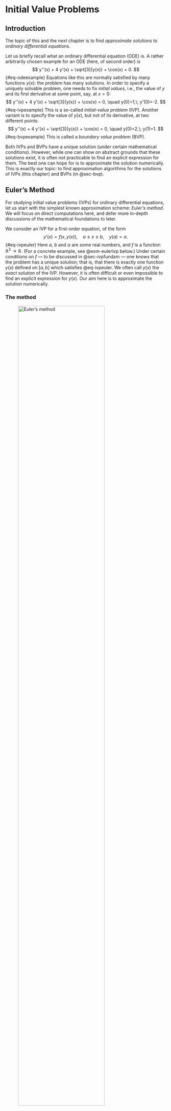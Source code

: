 # Initial Value Problems {#sec-ivp}

## Introduction {#sec-ivpintro}

The topic of this and the next chapter is to find *approximate
solutions* to *ordinary differential equations*.

Let us briefly recall what an ordinary differential equation (ODE) is. A
rather arbitrarily chosen example for an ODE (here, of second order) is
$$
y''(x) +  4 y'(x) + \sqrt[3]{y(x)} + \cos(x) = 0.
$$ {#eq-odeexample}
Equations like
this are normally satisfied by many functions $y(x)$: the problem has
many solutions. In order to specify a uniquely solvable problem, one
needs to fix *initial values*, i.e., the value of $y$ and its first
derivative at some point, say, at $x=0$:
$$
y''(x) +  4 y'(x) + \sqrt[3]{y(x)} + \cos(x) = 0, \quad y(0)=1,\; y'(0)=-2.
$$ {#eq-ivpexample}
This is a so-called *initial-value problem* (IVP). Another variant is to
specify the value of $y(x)$, but not of its derivative, at two different
points:
$$
y''(x) +  4 y'(x) + \sqrt[3]{y(x)} + \cos(x) = 0, \quad y(0)=2,\; y(1)=1.
$$ {#eq-bvpexample}
This is called a *boundary value problem* (BVP).

Both IVPs and BVPs have a unique solution (under certain mathematical
conditions). However, while one can show on abstract grounds that these
solutions exist, it is often not practicable to find an explicit
expression for them. The best one can hope for is to approximate the
solution numerically. This is exactly our topic: to find approximation
algorithms for the solutions of IVPs (this chapter) and BVPs (in @sec-bvp).

## Euler's Method {#sec-euler}

For studying initial value problems (IVPs) for ordinary differential
equations, let us start with the
simplest known approximation scheme: *Euler's method*. We will focus on
direct computations here, and defer more in-depth discussions of the
mathematical foundations to later.

We consider an IVP for a first-order equation, of the form
$$
 y'(x) = f(x,y(x)),  \quad a \leq x \leq b, \quad y(a) = \alpha.
$$ {#eq-ivpeuler}
Here
$a$, $b$ and $\alpha$ are some real numbers, and $f$ is a function
$\mathbb{R}^2 \to \mathbb{R}$. (For a concrete example, see
@exm-eulerivp below.) Under certain conditions on $f$
--- to be discussed in @sec-ivpfundam --- one knows that the problem has a unique
solution; that is, that there is exactly one function $y(x)$ defined on
$[a,b]$ which satisfies
@eq-ivpeuler. We often call $y(x)$ the *exact solution* of
the IVP. However, it is often difficult or even impossible to find an
explicit expression for $y(x)$. Our aim here is to approximate the
solution numerically.

### The method

![Euler's method](figures/euler.png){#fig-euler width=80%}

The idea behind Euler's method is as follows (see @fig-euler for a visualization):
We pick $N \in \mathbb{N}$, and divide the interval $[a,b]$ into $N$
subintervals of equal length, $h = (b-a)/N$. The end points of these
intervals are 
$$
x_i = a + i h, \quad i = 0,\ldots,N.
$$ {#eq-eulermesh}

Terminology: $N$
is called the **number of steps** and $h$ is called the **step size**. The
points $x_0,\ldots,x_N\in[a,b]$ are referred to as **mesh points**.

We will approximate the exact solution $y$ only at the mesh points
$x_i$; that is, we are looking for numbers $w_0,\ldots,w_N$ such that
$y(x_i) \approx w_i$.

The first approximation $w_0$ is easy to choose: We know that $y$
satisfies the initial condition, $y(x_0) = y(a) = \alpha$. Thus we set
$w_0:=\alpha$; this is even exact.

For finding $w_1 \approx y(x_1)$, we use linear approximation:
$$
\begin{split}
   y(x_1) &= y(x_0+h) \approx y(x_0) + h y'(x_0) \\
   &\overset{(*)}{=} y(x_0) + h f(x_0,y(x_0)) = w_0 + hf(x_0,w_0).
\end{split}
$$ {#eq-linapprox}
For the equality $(*)$, we have used that $y$ satisfies the ODE
@eq-ivpeuler.

In the same way, we can find an approximation for $y(x_2)$:
$$
\begin{split}
   y(x_2) &= y(x_1+h) \approx y(x_1) + h y'(x_1) \\
   &\overset{(*)}{=} y(x_1) + h f(x_1,y(x_1)) \overset{(\circ)}{\approx} w_1 + hf(x_1,w_1).
\end{split}
$$ {#eq-linapprox2}
Our approximation value is $w_2 := w_1 + hf(x_1,w_1)$. Note that we have
used another approximation step $(\circ)$, using that
$y(x_1)\approx w_1$ and that $f$ is sufficiently smooth; we will come
back to this point in @sec-eulererror. We can continue the scheme for $w_3$, $w_4$,
etc.: 
$$
 w_0 := \alpha,
$$ {#eq-eulerdiff0}
$$
 w_1 := w_0 + h f(x_0,w_0),
$$ {#eq-eulerdiff1}
$$
 w_2 := w_1 + h f(x_1,w_1),
$$ {#eq-eulerdiff2}
\begin{equation*}
\vdots
\end{equation*}
$$
 w_{i+1} := w_i + h f(x_i,w_i).
$$ {#eq-eulerdiffeq}
So the $w_i$ are defined recursively.
@eq-eulerdiffeq is called the **difference equation** of Euler's method.

::: {#exm-eulerivp}

Let us consider the IVP 
$$
  y'(x) = y(x)-x^2+1,  \quad 0 \leq x \leq 1, \quad y(0) = \frac{1}{2}.
$$ {#eq-eulerivpexample}
In this case, the exact solution can be found using an integrating factor. It is

$$
  y(x) = (x+1)^2-\frac{1}{2} e^x.
$$ {#eq-eulerexact} 
This will allow us to compare the approximation with the exact solution.
It is generally a good idea to test one's numerical method on an example where one
already knows the exact solution.

We choose $N=10$ steps, i.e., $h=1/10$. Here we shall only compute the
first two steps. By @eq-eulerdiff0, we certainly have
$$
x_0 = 0, \quad w_0=\frac{1}{2}.
$$ {#eq-eulerdiff0b}
This allows us to compute the approximation $w_1$ at the mesh point $x_1=1/10$, namely, by
@eq-eulerdiff1,
$$
\begin{split}
w_1&=w_0+h f(x_0,w_0)
 = w_0 + h (w_0-x_0^2+1)\\
&= \frac{1}{2} + \frac{1}{10} \left(\frac{1}{2}-0+1\right) = \frac{1}{2} + \frac{3}{20}\\
&= \frac{13}{20}.
\end{split}
$$ {#eq-eulerdiff1b}
Continuing the iteration to $x_2=2/10$, we have by @eq-eulerdiff2 that
$$
\begin{split}
  w_2&=w_1+h f(x_1,w_1)
 = w_1 + h (w_1-x_1^2+1)
 \\
 &= \frac{13}{20} + \frac{1}{10} \left(\frac{13}{20}-\left(\frac{1}{10}\right)^2+1 \right)
= \frac{13}{20} + \frac{1}{10} \cdot \frac{174}{100}\\
&= \frac{407}{500}.
\end{split}
$$ {#eq-eulerdiff2b}

Continuing further, we would obtain the values shown in @tbl-eulerapp.
The values of the exact solution @eq-eulerexact, evaluated to 9 decimals, are added for
comparison. The last column, the error bound, will be discussed shortly.

::: center

   $i$  $x_i$   $w_i$         $y(x_i)$      $|y(x_i)-w_i|$   error bound
  ----- ------- ------------- ------------- ---------------- --------------
    0   0       0.5           0.5           0                0
    1   0.1     0.65          0.657414541   0.007414541      0.0078878189
    2   0.2     0.814         0.829298621   0.015298621      0.0166052069
    3   0.3     0.9914        1.015070596   0.023670596      0.0262394106
    4   0.4     1.18154       1.214087651   0.032547651      0.0368868524
    5   0.5     1.383694      1.425639364   0.041945364      0.0486540953
    6   0.6     1.5970634     1.648940600   0.051877200      0.0616589100
    7   0.7     1.82076974    1.883123646   0.062353906      0.0760314530
    8   0.8     2.053846714   2.127229536   0.073382822      0.0919155696
    9   0.9     2.295231385   2.380198444   0.084967059      0.1094702333
   10   1.0     2.543754524   2.640859086   0.097104562      0.1288711371

  : Approximation values and errors for Euler's Method {#tbl-eulerapp}

:::

:::

### Error bounds {#sec-eulererror}

Denote the error at step $i$ of Euler's method by
$$
\varepsilon_i=y(x_i)-w_i.
$$ {#eq-eulererr}
Clearly $\varepsilon_0=0$. We can represent
$\varepsilon_1$ as follows: assuming the second derivative $y''$ exists
on $(a,b)$, we can use Taylor's Theorem to give
$$
y(x_1)=y(x_0+h)=y(x_0)+hy'(x_0)+\frac{h^2y''(\xi_1)}{2}
$$ {#eq-eulertaylor}
for some
$\xi_1\in(x_0,x_1)$. Now, $y$ is a solution to the IVP so
$y(x_0)=y(a)=\alpha=w_0$ and
$y'(x_0)=f(x_0,y(x_0))=f(x_0,\alpha)=f(x_0,w_0)$ and, by definition of
$w_1$, 
$$
y(x_0)+hy'(x_0)=w_0+hf(x_0,w_0)=w_1.
$$ {#eq-eulerw1}
Substituting this gives
$$
y(x_1)=w_1+\frac{h^2y''(\xi_1)}{2}.
$$ {#eq-eulererr1}
So the error after one step can be written as 
$$
\varepsilon_1=y(x_1)-w_1=\frac{h^2y''(\xi_1)}{2}.
$$ {#eq-eulererr2}
Although we do not know what $y''(\xi_1)$ is, this does show how the
error depends on the step length: it behaves like a multiple of $h^2$.

We can now make an optimistic guess: if every step contributes a
multiple of $h^2$, then the total error at the end, after $N$ steps,
will be some multiple of $Nh^2=(Nh)h=(b-a)h$. As $h\to 0$, this tends to
zero (whatever the unknown constants are) so the approximate solution
converges to the exact solution. It turns out that this is basically
correct, although much more careful reasoning is needed, as we shall see
when we look at the error after the second step.

We can try to analyse the second step in the same way as the first step:
use Taylor's Theorem to write
$$
y(x_2)=y(x_1+h)=y(x_1)+hy'(x_1)+\frac{h^2y''(\xi_2)}{2}
$$ {#eq-eulertaylor2}
and use the
fact that $y$ is a solution of the DE to substitute
$y'(x_1)=f(x_1,y(x_1))$: 
$$
y(x_2)=y(x_1)+hf(x_1,y(x_1))+\frac{h^2y''(\xi_2)}{2}.
$$ {#eq-eulertaylor}
At this point,
things look different: in the first step, we had $y(x_0)=y(a)=\alpha$,
but here we do not have $y(x_1)=w_1$: the first step starts at
$(x_0,w_0)=(a,\alpha)$, which lies exactly on the solution curve, but
the second step starts at $(x_1,w_1)$, which does not lie on the
solution curve. However, $w_1$ is an approximation to $y(x_1)$, and we
have an expression for the error, namely $\varepsilon_1$. Substituting
$y(x_1)=w_1+\varepsilon_1$ gives
$$
y(x_2)=w_1+\varepsilon_1+hf(x_1,w_1+\varepsilon_1)+\frac{h^2y''(\xi_2)}{2}.
$$ {#eq-eulererr2}
Now, $w_1+hf(x_1,w_1+\varepsilon_1)$ is very similar to the formula for
$w_2$: the only difference is that it has $w_1+\varepsilon_1$, instead
of $w_1$. As we did for for $y(x_1)$, we can think of this as being an
approximation plus an error:
$$
\underbrace{f(x_1,w_1+\varepsilon_1)}_{\text{exact}}=\underbrace{f(x_1,w_1)}_{\text{approx}}+
\underbrace{[f(x_1,w_1+\varepsilon_1)-f(x_1,w_1)]}_{\text{error}}
$$ {#eq-eulerlipstart0}
leading to
$$
y(x_2)=\varepsilon_1+\underbrace{w_1+hf(x_1,w_1)}_{=w_2}+h[f(x_1,w_1+\varepsilon_1)-f(x_1,w_1)]\frac{h^2y''(\xi_2)}{2},
$$ {#eq-eulererr3}
which, as intended, forces $w_2$ to appear:
$$
y(x_2)=\varepsilon_1+w_2+h[f(x_1,w_1+\varepsilon_1)-f(x_1,w_1)]+\frac{h^2y''(\xi_2)}{2}.
$$ {#eq-eulererr4}
Subtracting $w_2$ from both sides gives
$$
\varepsilon_2=\varepsilon_1+h[f(x_1,w_1+\varepsilon_1)-f(x_1,w_1)]+\frac{h^2y''(\xi_2)}{2}.
$$ {#eq-eulererr5}
This describes the error at step 2 as the sum of three terms which can
be thought of as:

-   $\varepsilon_1$, the error carried forward from step 1;

-   $h[f(x_1,w_1+\varepsilon_1)-f(x_1,w_1)]$, the error caused by
    starting at $(x_1,w_1)$, which is not on the solution curve;

-   $h^2y''(\xi_2)/2$, the error built into Euler's method by the
    approximation $y(x+h)\approx y(x)+hy'(x)$.

This analysis works for every step: we have
$$
\varepsilon_{i+1}=\varepsilon_i+h[f(x_i,w_i+\varepsilon_i)-f(x_i,w_i)]+\frac{h^2y''(\xi_{i+1})}{2},
$$ {#eq-eulererr6}
where $\xi_{i+1}\in(x_i,x_{i+1})$. This is a recurrence relation for $\varepsilon_i$,
and $\varepsilon_0=0$. Now, we need to ask how large the different
contributions can be. For the truncation error inherent in Euler's
method, we simply assume that there is a constant $M$ such that
$|y''(x)|\leq M$ for all $x\in[a,b]$. For the error associated with
starting away from the solution curve, we use Taylor's Theorem yet again:
assuming $f$ is differentiable in the second variable, we can write
$$
f(x_i,w_i+\varepsilon_i)-f(x_i,w_i)=\varepsilon_i\frac{\partial}{\partial z}f(x_i,z)\bigg|_{z=\eta_i}
$$ {#eq-eulerlipstart}
for some $\eta_i\in(w_i,w_i+\varepsilon_i)$. 
We now make the assumption that there is a constant $L$ such that
$$
\left|\frac{\partial}{\partial z}f(x,z)\right|\leq L
$$ {#eq-ldef}
for all $x\in[a,b]$ and all $z$. This leads to
$$
|h[f(x_i,w_i+\varepsilon_i)-f(x_i,w_i)]|=h|f(x_i,w_i+\varepsilon_i)-f(x_i,w_i)|\leq hL|\varepsilon_i|.
$$ {#eq-eulerlip}
Using the triangle inequality on the formula for $\varepsilon_{i+1}$, we have
$$
\begin{split}
|\varepsilon_{i+1}|&\leq|\varepsilon_i|+Lh|\varepsilon_i|+\frac{Mh^2}{2}=(1+Lh)|\varepsilon_i|+\frac{Mh^2}{2}\\
&=(1+Lh)|\varepsilon_i|+h\tau(h),
\end{split}
$$ {#eq-eulererr7}
where $\tau(h)=Mh/2$ (this is just a convenient abbreviation, which
makes the final answer look tidy). We can apply this estimate
repeatedly, starting off with $\varepsilon_0=0$, to find an estimate for
the error after any number of steps. 
$$
\begin{aligned}
|\varepsilon_0| &= 0 \\
|\varepsilon_1| &\leq h\tau(h) \\
|\varepsilon_2| &\leq (1+Lh)|\varepsilon_1|+h\tau(h) \\
         &\leq [(1+Lh)+1]h\tau(h) \\
|\varepsilon_3| &\leq (1+Lh)|\varepsilon_2|+h\tau(h) \\
         &\leq [(1+Lh)^2+(1+Lh)+1]h\tau(h) \\
         &\vdots \\
|\varepsilon_n| &\leq [(1+Lh)^{n-1}+(1+Lh)^{n-2}+\dots+1]h\tau(h).
\end{aligned}
$$ {#eq-eulererr8}
This final formula can be proved by induction. This is a
geometric sum, so we can use the standard formula to give for
$1\leq n\leq N$
$$
|\varepsilon_n|\leq h\tau(h)\sum_{i=0}^{n-1}(1+Lh)^i=h\tau(h)\frac{(1+Lh)^n-1}{Lh}
$$ {#eq-eulererr9}
and the $h$ terms in the numerator and denominator cancel (this is why
the abbreviated the Taylor's Theorem estimate as $h\tau(h)$). The
dependency on $n$ is awkward here, so we use the fact that $1+x\leq e^x$
for all $x$ to replace $1+Lh$ by $e^{Lh}$:
$$
|\varepsilon_n|\leq\frac{\tau(h)}{L}(e^{Lhn}-1)''
$$ {#eq-eulererr10}
Now, $hn$ is the
distance from $x_0=a$ to $x_n$, so
$$
|\varepsilon_n|\leq\frac{\tau(h)}{L}(e^{L(x_n-a)}-1).
$$ {#eq-eulererr11}
The RHS increases exponentially as $x_n$ increases, with the maximum value at $x_n=b$, 
so we can finally conclude that
$$
|\varepsilon_N|\leq\frac{\tau(h)}{L}(e^{L(x_n-a)}-1)\leq\frac{\tau(h)}{L}(e^{L(b-a)}-1).
$$ {#eq-eulergloberr}

In all cases, we see that the error is bounded above by a multiple of
$\tau(h)$, which is itself a multiple of $h$ (because $\tau(h)=Mh/2$). The
multiplier depends on the width of the interval on which we solve the
equation but, crucially, if we fix the interval then the multiplier does not change
as we decrease the step size. The error therefore tends to zero as
$h\to 0$ (equivalently, as $N\to\infty$), so the approximate solution
converges to the exact solution.

::: {#exm-errorbounds}

### Example for error bounds

Let us reconsider @exm-eulerivp, with $f(x,y)= y-x^2+1$, and compute
the error bounds. We have $\partial f / \partial y = 1$, so we have
$L=1$ -- see @eq-ldef. For the constant $M$, we use the fact that we know
the exact solution: $y(x)=(x+1)^2-e^x/2$. This gives us
$y''(x)=2-e^x/2$, which, on the interval $[0,1]$, is bounded by $3/2$
(its value at $0$). So $M = 3/2$. Inserting, this gives us
$$
|y(x_i)-w_i| \leq \frac{3}{40} \big( e^{(x_i-a)} - 1 \big).
$$ {#eq-ivp1}
These
bounds are included in @tbl-eulerapp. You can see that the actual errors are indeed
below the bounds, but not very much, particularly for small $x$.

:::

Of course, using the exact solution in the error bounds can be
considered "cheating" to some extent, since the exact solution of the
ODE is in general unknown. There are methods for obtaining estimates for
the constant $M$ even if $y(x)$ is not explicitly known, but we will not
discuss them at this point.

<!---

### Local truncation error

We see from @tbl-eulerapp that the $w_i$ approximate the exact solution
quite reasonably in our example, though the error grows as $i$
increases. We will now try to obtain theoretical bounds on the
approximation error, and thus see how fast the method must converge.

The approximation error builds up with each step of the computation. Let
us first, for fixed $i\in\{0,\ldots,N-1\}$, have a look at the error
that we make in step $i+1$ (when we compute $w_{i+1}$ from $w_i$). For
simplification, suppose for a moment that the approximation value $w_i$
was actually *exact:* $y(x_i)=w_i$. Under this assumption, we have
$$
y(x_{i+1})-w_{i+1} = y(x_{i+1}) - w_i - h f(x_i,w_i)
  = y(x_{i+1}) - y(x_i) - h f(x_i,y(x_i)).
$$
Of course, the assumption
$y(x_i)=w_i$ is *not* exactly true, in general. However, one takes this
as a motivation to define the *local truncation error* of the Euler
method: 
$$
 \tau_{i+1} := \frac{1}{h} \Big\lvert y(x_{i+1}) - y(x_i) - h f\big(x_i,y(x_i)\big) \Big\rvert.
$$ {#eq-lteeuler}

We will see the use of this expression later. Let us try to find an
estimate for it.

To that end, we analyze the "linear approximation" of
@eq-linapprox a bit more in detail. We suppose that the
exact solution $y(x)$ is twice differentiable. Then, we expand it in a
Taylor expansion at the point $x_i$, 
$$
   y(x_{i+1}) = y(x_i) + h y'(x_i) + \frac{1}{2} h^2  y''(\xi)
$$ {#eq-eulertaylor}
 where
$\xi \in [x_i,x_{i+1}]$ is some intermediate point. Using
$y'(x_i) = f(x_i,y(x_i))$, and inserting into
@eq-lteeuler, we have
$$
\tau_{i+1} = \frac{1}{h} \cdot \frac{1}{2} h^2  \big\lvert y''(\xi) \big\rvert.
$$
Thus, 
$$
 \tau_{i+1} \leq \frac{h}{2} \sup_{x \in [a,b]}\big\lvert y''(x) \big\rvert.
$$ {#eq-lteest}

This is a rather simple estimate for the local truncation error. It is
proportional to $h$; one says that the Euler method is *of order O(h)*.
It may seem a bit hard to apply, since $y''(x)$ is in general unknown.
See however below.

### Global error

Let us now see how we can find an estimate for the *global error*,
$$
\epsilon_i := \lvert y(x_{i})-w_i  \rvert.
$$
For this, we try to find
a recursion relation, i.e., an estimate of $\epsilon_{i+1}$ in terms of
$\epsilon_i$. The triangle inequality yields, 
$$
\begin{aligned}
  \epsilon_{i+1} &= \lvert y(x_{i+1})-w_{i+1} - y(x_{i}) + w_i + y(x_i) - w_i \rvert \\
& \leq \lvert y(x_{i+1})-w_{i+1} - y(x_{i}) + w_i  \rvert
  + \lvert y(x_i) - w_i  \rvert \\
& = \lvert y(x_{i+1})-w_{i+1} - y(x_{i}) + w_i  \rvert
  + \epsilon_i.
\end{aligned}
$$
We want to relate this to the local truncation error
@eq-lteeuler. In fact, another application of the triangle
inequality gives 
$$
  + \epsilon_i + h \tau_{i+1}.
$$ {#eq-eulerlipstart}
 Using the difference equation
@eq-eulerdiffeq -- which defined the approximation values
$w_i$ --, we obtain
$$
\epsilon_{i+1} \leq  \epsilon_i + h \tau_{i+1} + h \lvert f(x_{i},y(x_i))-f(x_i,w_i)  \rvert.
$$
For handling the rightmost term, we apply Taylor's theorem to the
function $f$ with respect to the second variable:
$$
f(x_{i},y(x_i))-f(x_i,w_i) = (y(x_i)-w_i) \frac{\partial f}{\partial y}(x_i,\eta_i)
$$
with some $\eta_i\in\mathbb{R}$. This finally gives

$$
   = (1+hL) \epsilon_i + h \tau,
$$ {#eq-epsrecur}
 where 
$$
\quad \tau := \max_i \tau_i .
$$
 (We assume here that
$\partial f  / \partial y$ is a bounded function -- more on this in
@sec-onestep.) Finally, we apply the recursion relation
@eq-epsrecur iteratively, starting from the observation that
$\epsilon_0 = |\alpha-\alpha|=0$. 
$$
\begin{aligned}
 \epsilon_0 &= 0,& \\
 \epsilon_1 &\leq (1+hL) \epsilon_0  + h \tau \leq h\tau,\\
 \epsilon_2 &\leq (1+hL) \epsilon_1  + h \tau
    \leq ((1+hL)+1) h\tau,\\
 \epsilon_3 &\leq (1+hL) \epsilon_2  + h \tau
    \leq ((1+hL)^2+(1+hL)+1) h\tau,\\
& \quad \vdots\notag \\
 \epsilon_i &\leq h \tau \sum_{k=0}^{i-1} (1+hL)^k .
\end{aligned}
$$
We can simplify this expression by summing the geometric
sum: 
$$
\epsilon_i \leq h \tau \frac{(1+hL)^i-1}{(1+hL)-1}
   = \frac{\tau}{L} \big((1+hL)^i-1\big).
$$
For further simplification,
we use the inequality $1+t \leq e^t$ $(t \geq 0)$ with $t=hL$ and get
$$
\epsilon_i \leq \frac{\tau}{L} \big(e^{ihL}-1\big) =
  \frac{\tau}{L} \big(e^{(x_i-a)L}-1\big).
$$
As a last step, we insert
the estimate @eq-lteest for the local truncation error, and obtain with
$M := \sup_{x \in [a,b]} \lvert y''(x) \rvert$,

$$
  \epsilon_i \leq \frac{Mh}{2L} \big(e^{(x_i-a)L}-1\big).
$$ {#eq-eulergloberr}
This completes our estimate for the global error.

**Main message:** Because the local truncation error of the method is
$O(h)$, the global error is also $O(h)$. We will see later that this
behaviour persists for more complicated approximation schemes -- the
local truncation error determines the global error, as far as the
behaviour in $h$ is concerned. (Note however that the constants $M$ and
$L$ depend on estimates on the derivatives of $f$, which could be
large.)

--->

With the Euler method, we have an approximation algorithm for the
generic initial value problem
@eq-ivpeuler, which works for any sufficiently smooth $f$.
We have found an explicit estimate
@eq-eulergloberr for the approximation error, which in
particular shows that the approximation values converge to the exact
solution, $w_i \to y(x_i)$ as $h \to 0$.

However, the Euler method as presented here has two main shortcomings:

First, the convergence is rather slow - only of order $O(h)$. One would
need to choose the step size $h$ very small in order to arrive at a
useful approximation. Decreasing $h$ means, first of all, an increase in
computation time. But also, small values of $h$ make the difference
equation @eq-eulerdiffeq prone to roundoff errors; limits in floating
point precision limit the usable range for $h$. (For more details on the
influence of roundoff errors on the approximation result, see for
example [@Burden_Faires Theorem 5.10].)

Second, we have formulated the method for a *first-order* ODE. Most
applications, however, use higher-order ODEs (usually second-order),
systems of first-order ODEs, or indeed a combination of both. Our
approximation methods needs to be generalized to these cases in order to
be useful in practice.

Next we will introduce the generalizations needed for handling
higher-order ODEs and systems of ODEs.
In most textbooks, you will find this generalization only in later
    chapters, for example in Sec. 5.9 of [@Burden_Faires], or not at all.
    However, here I take the viewpoint that, while treating systems of
    ODEs is not really difficult, it is so important that it should be
    introduced right in the beginning!
As we shall see, this can be
boiled down to almost no more than a little change in notation.


### Systems of ODEs

A generic initial value problem for a system of $m$ first-order ODEs
would look as follows: 
$$
\begin{aligned}
 y_1\,'(x) &= f_1(x,y_1(x),\ldots,y_m(x)), \\
 &\vdots\\
 y_m\,'(x) &= f_m(x,y_1(x),\ldots,y_m(x)),
\end{aligned}
$$ {#eq-odesysexplicit}
for $x$ in some interval $[a,b]$, with initial values
$$
y_1(a) = \alpha_1, \ldots, y_m(a) = \alpha_m.
$$ {#eq-odesysivp}
 Here $a$, $b$, $\alpha_1,\ldots,\alpha_m$ are
given constants, and $f_1,\ldots,f_m$ are functions from
$\mathbb{R}\times \mathbb{R}^m$ to $\mathbb{R}$. The exact solution of
the system would consist of functions
$y_1,\ldots,y_m:[a,b] \to \mathbb{R}$.

The idea of handling these ODE systems mainly involves rewriting them in
a convenient way. To that end, let us introduce the vectors
$$
\begin{aligned}
  \boldsymbol{\alpha}&= \left(\alpha_1,\ldots,\alpha_m\right),\\
  \mathbf{y}&= \left(y_1,\ldots,y_m\right),
\end{aligned}
$$ {#eq-vecdef}
and the vector-valued function
$\mathbf{f}: \mathbb{R} \times \mathbb{R}^m \to \mathbb{R}^m$ given by
$$
\mathbf{f}(x,\mathbf{y}) = \left(f_1(x,y_1,\ldots,y_m), \ldots, f_m(x,y_1,\ldots,y_m)\right).
$$ {#eq-fdef}
With these, the IVP
@eq-odesysexplicit for the ODE system reads
$$
 \mathbf{y}'(x) = \mathbf{f}(x,\mathbf{y}(x)),  \quad a \leq x \leq b, \quad \mathbf{y}(a) = \boldsymbol{\alpha}.
$$ {#eq-ivpsys}

Note the formal similarity with the analogue
@eq-ivpeuler for a single ODE! Our exact solution
$\mathbf{y}$ is now a function from $[a,b]$ to $\mathbb{R}^m$.

The idea in generalizing our approximation methods to systems of ODEs is
based on this formal similarity as well. For example, the difference
equation for the "Euler method for ODE systems" reads 
$$
\begin{aligned}
   \mathbf{w}_0 &:= \boldsymbol{\alpha},\\
   \mathbf{w}_{i+1} &:= \mathbf{w}_i + h\, \mathbf{f}(x_i,\mathbf{w}_i) \quad (i=0,\ldots,N-1).
\end{aligned}
$$ {#eq-eulersys}
The approximation values $\mathbf{w}_i$ are now vectors
in $\mathbb{R}^m$. The error estimates obtained in
@sec-eulererror carry
over very directly to the case of ODE systems; more on this will follow
in later sections.

### Second-order ODEs

In applications, one often meets second-order ODEs. Initial value
problems for them can be defined as follows: 
$$
 y'' (x) = f(x,y(x),y'(x)),  \quad a \leq x \leq b, \quad y(a) = \alpha, \, y'(a)=\alpha'.
$$ {#eq-ivpsecond}

Note that we need to specify an additional initial value
$\alpha'\in\mathbb{R}$ for the first derivative.

Fortunately, these can be rewritten into an equivalent system of
first-order ODEs, so that they are --- for our purposes --- not really
different from what was discussed above. Namely, we substitute $y$ and
$y'$ with the components of a 2-vector $\mathbf{u}$: We set
$u_1 = y$, $u_2=y'$.

More formally, this works as follows. Given a solution $y(x)$ of
@eq-ivpsecond, we set 
$$
   \mathbf{g}(x,\mathbf{u}) := \big(u_2, f(x,u_1,u_2)\big).
$$ {#eq-secondsubs}

It is then easy to check that $\mathbf{u}(x)$ is a solution of the IVP

$$
 \mathbf{u}' = \mathbf{g}(x,\mathbf{u}),  \quad a \leq x \leq b, \quad \mathbf{u}(a) = \boldsymbol{\beta}.
$$ {#eq-ivpu}

On the other hand, given a solution $\mathbf{u}(x)$ of
@eq-ivpu, we
set $y(x):=u_1(x)$, $\alpha := \beta_1$,
$\alpha' := \beta_2$ and obtain a solution of
@eq-ivpsecond. In this sense,
@eq-ivpsecond and
@eq-ivpu are
equivalent; and for the purpose of developing numerical methods, it is
sufficient if we consider the first-order system
@eq-ivpu.

::: {#exm-secondorder}

### Example of a second-order ODE

Let us illustrate the substitution process in an example. Consider the
IVP for a second-order ODE, 
$$
\begin{split}
 &y''(x) = y'(x)\cos(x) +2 y(x),\quad 0 \leq x \leq 1, \\
 &y(0) = 2, \, y'(0)=-3.
\end{split}
$$ {#eq-ivp2ex}

So, $f(x,y,y')=y'\cos(x) +2 y$ in the present case. Using the 
rules in @eq-secondsubs, we obtain an equivalent IVP for a system of
two first-order equations:
$$
\mathbf{u}'(x) = \begin{pmatrix} 
        u_2(x) \\ u_2(x)\cos(x) +2 u_1(x)           
        \end{pmatrix},
\quad 0 \leq x \leq 1, \quad \mathbf{u}(0) = \begin{pmatrix} 
        \vphantom{-}2 \\ -3
        \end{pmatrix}.
$$ {#eq-ivp2}
Once we have found an (approximate) solution
for this system, we would set $y(x):=u_1(x)$ and obtain an
(approximate) solution of
@eq-ivp2ex.

:::


With similar methods, one can rewrite third-order, fourth-order, etc.
ODEs as systems of first-order ODEs. Equally, *systems* of higher-order
ODEs can be transformed into systems of first-order ODEs by
appropriate substitutions.
For example, systems of second-order ODEs are very common in
Newtonian Mechanics: $N$ particles moving in three-dimensional space
are modelled using a system of $3N$ coupled second-order ODEs, which can
be transformed into a system of $6N$ coupled first-order ODEs. 

Thus, the most general case of IVP that we need to consider is given by
@eq-ivpsys. In the following, we will formulate all our
approximation methods for this case.

## Fundamentals {#sec-ivpfundam}

We will now take a step back, and revisit the theory of initial value
problems for ODEs and their numerical treatment from a more general
perspective. In doing so, we will always consider initial value problems
for systems of (first-order) ODEs, in the form
@eq-ivpsys. This means that we will make extensive use of
techniques from Vector Calculus.

### Vectors and matrices



In order to describe numerical approximations of vectors, we will need a
notion of distance between two vectors. Throughout this part of the
course, we do not use the Euclidean norm for this purpose, but the
*maximum norm* or *$\ell_\infty$ norm*, which is given by

$$
 \lVert \mathbf{v} \rVert_\infty := \max_{1\leq i \leq m}\vert v_{i}\vert.
$$ {#eq-vectornorm}

From now on, we will just write $\lVert \mathbf{v} \rVert$ instead of
$\lVert \mathbf{v} \rVert_\infty$.

We also need a corresponding norm for matrices
$\mathbf{A}\in\mathcal{M}(m,m)$. 

### Calculus in several variables

We will also need to work with functions that depend on vectors, and
with vector-valued functions. For a review of the techniques of Calculus
in several variables, see for example [@Thomas:2010 Ch. 14] or
[@Stewart:1991 Ch. 15]. We give a very brief review here, in our
notation.

Let $f$ be a function from $\mathbb{R}^m$ to $\mathbb{R}$ (a function of
$m$ variables). Instead of derivatives of functions of a single
variable, one can consider *partial derivatives* of $f$, denoted as
$$
\frac{\partial f}{\partial x_j}(\mathbf{x}) = \frac{d}{dt} f(x_1, \ldots, x_j+t, \ldots,  x_m) \Big\vert_{t=0},
$$ {#eq-ivp3}
and higher order partial derivatives accordingly. If $\mathbf{f}$ is a
vector-valued function, that is,
$\mathbf{f}: \mathbb{R}^m \to \mathbb{R}^k$, then all partial
derivatives are vector-valued as well (each component is
differentiated). All first derivatives of such a function can
conveniently be combined into an $k\times m$ matrix,
$$
\frac{\partial \mathbf{f}}{\partial \mathbf{x}} =  \begin{pmatrix}
        \frac{\partial f_1}{\partial x_1} &\cdots& \frac{\partial f_1}{\partial x_m} \\
         \vdots & & \vdots \\
        \frac{\partial f ^{(k)}}{\partial x_1} &\cdots& \frac{\partial f ^{(k)}}{\partial x_m} 
       \end{pmatrix}
$$ {#eq-ivp4}
The multi-dimensional chain rule can be expressed
quite easily in this formalism: if $\mathbf{f}$ and $\mathbf{g}$ are
vector-valued mappings such that
$\mathbf{g}\circ \mathbf{f}: \mathbf{x}\mapsto \mathbf{g}(\mathbf{f}(\mathbf{x}))$
is defined (i.e. the range of $\mathbf{f}$ matches the domain of
$\mathbf{g}$) then the derivative of $\mathbf{g}\circ \mathbf{f}$ is
given by
$$
\frac{\partial (\mathbf{g}\circ \mathbf{f})}{\partial \mathbf{x}} 
=  \frac{\partial \mathbf{g}}{\partial \mathbf{y}} \cdot \frac{\partial \mathbf{f}}{\partial \mathbf{x}}  .
$$ {#eq-ivp5}
where $\cdot$ represents matrix multiplication. Higher-order derivatives
can be treated in a similar, though somewhat more complicated matrix
formalism.

Also, a generalization of Taylor's theorem holds for functions of
several variables. This is summarized in @sec-taylorthm.

### ODEs

We now treat initial value problems for ODEs in our vector formalism. In
a first reading, it is always a useful exercise to reduce our statements
to the case of one ODE ($m=1$), in which case the computations become
more elementary. In this case, we can simply replace $\mathbf{y}$ with a
scalar function $y$, the initial value vector $\boldsymbol{\alpha}$ with
a number $\alpha$, the norm $\lVert  \, \cdot \,  \rVert$ with the
absolute value $\lvert \, \cdot \, \rvert$, and so forth.

Let us first define formally what we mean by a solution of an initial value problem.

::: {#def-ivp}
Let $m \in \mathbb{N}$, $a<b \in \mathbb{R}$,
$\boldsymbol{\alpha}\in \mathbb{R}^m$, and
$\mathbf{f}: [a,b]\times \mathbb{R}^m \to \mathbb{R}^m$. We say that a
function
$\mathbf{y}\in\mathcal{C}^1([a,b],\mathbb{R}^m)$ is a
**solution of the initial value problem (IVP)**
$$
 \mathbf{y}' = \mathbf{f}(x,\mathbf{y}),  \quad a \leq x \leq b, \quad \mathbf{y}(a) = \boldsymbol{\alpha}
$$ {#eq-ivpformaldef}

if for all $x \in [a,b]$,
$$
\mathbf{y}'(x) = \mathbf{f}(x,\mathbf{y}(x)) \quad \text{and}  \quad \mathbf{y}(a)=\boldsymbol{\alpha}.
$$ {#eq-ivpformaldef2}

:::

Our first question is when such an IVP has a unique solution (so that we
can reasonably search for a numerical approximation of it). The key
condition involved here is the so-called *Lipschitz condition*.

::: {#def-lipcond}
We say that
$\mathbf{f}:[a,b]\times \mathbb{R}^m \to \mathbb{R}^m$ satisfies a
**Lipschitz condition** if there is a constant $L>0$ such that for all
$x \in [a,b]$ and $\mathbf{y},\hat{\mathbf{y}}\in\mathbb{R}^m$,

$$
  \lVert  \mathbf{f}(x,\mathbf{y}) - \mathbf{f}(x,\hat{\mathbf{y}})  \rVert \leq L \| \mathbf{y}-\hat{\mathbf{y}}\|.
$$ {#eq-lipschitzdef}
The constant $L$ above is called a **Lipschitz constant**. 

:::

The Lipschitz
condition is in a sense an intermediate concept between continuity and
differentiability. Often, we can use a simple criterion to check it ---
in fact, we already have, in the definition of the constant $L$ in the
error analysis of Euler's method in one variable.

::: {#lem-lipderiv}
If $\partial \mathbf{f}/ \partial \mathbf{y}$ exists and
is bounded, then $\mathbf{f}$ satisfies a Lipschitz condition with
Lipschitz constant 
$$
 L = \sup\left\{ \Big\lVert \frac{\partial \mathbf{f}}{\partial \mathbf{y}} (x,\mathbf{y}) \Big\rVert  : x \in [a,b], \mathbf{y}\in \mathbb{R}^m \right\}.
$$ {#eq-lipschitzderiv}
:::

Note here that $\partial \mathbf{f}/ \partial \mathbf{y}$ is an
$m \times m$ *matrix*! Again, you may first want to consider the case
$m=1$.

::: {.proof}
Given $x \in [a,b]$,
$\mathbf{y},\hat{\mathbf{y}}\in \mathbb{R}^m$, and
$j \in \{1,\ldots, m\}$, consider the function $g:[0,1]\to\mathbb{R}$
defined by $g(t)=f_j((1-t)\hat{\mathbf{y}}+t\mathbf{y})$, so
$g(0)=\hat{\mathbf{y}}$ and $g(1)=\mathbf{y}$, and apply the scalar MVT
to give $\mathbf{y}-\hat{\mathbf{y}}=g(1)-g(0)=g'(t_0)$ for some
$t_0\in(0,1)$; now, using the chain rule,
$$
\begin{split}
g'(t)&=\frac{\partial f_j}{ \partial \mathbf{y}}(x,(1-t)\hat{\mathbf{y}}+t\mathbf{y})\cdot\frac{d}{dt}((1-t)\hat{\mathbf{y}}+t\mathbf{y})\\
&=\frac{\partial f_j}{ \partial \mathbf{y}}(x,(1-t)\hat{\mathbf{y}}+t\mathbf{y})\cdot(\mathbf{y}-\hat{\mathbf{y}}).
\end{split}
$$ {#eq-ivp6}
Combining these gives us
$$
f_j(x,\mathbf{y}) - f_j(x,\hat{\mathbf{y}}) = 
\frac{\partial f_j}{ \partial \mathbf{y}}(x,\boldsymbol{\eta}) \cdot (\mathbf{y}-\hat{\mathbf{y}})
$$ {#eq-ivp7}
where $\boldsymbol{\eta}=(1-t_0)\hat{\mathbf{y}}+t_0\mathbf{y}$.
Using the property of the vector norm of the scalar product (see @def-vecnorm) we find
$$
| f_j(x,\mathbf{y}) - f_j(x,\hat{\mathbf{y}}) | \leq  
   \Big\lVert \frac{\partial f_j}{ \partial \mathbf{y}} (x,\boldsymbol{\eta}) \Big\rVert
\, \| \mathbf{y}-\hat{\mathbf{y}}\|
    \leq L \| \mathbf{y}-\hat{\mathbf{y}}\|
$$ {#eq-ivp8}
with $L$ as in
@eq-lipschitzderiv. Taking the maximum over $j$ implies the
result. ◻
:::

Why do we consider this kind of condition? Because the Lipschitz
condition is the essential ingredient for the well-definedness of the
initial value problem. Namely, one has:

::: {#thm-ivpunique}
Let
$\mathbf{f}: [a,b]\times \mathbb{R}^m \to \mathbb{R}^m$ be continuous
and satisfy a Lipschitz condition. Then, for any
$\boldsymbol{\alpha}\in \mathbb{R}^m$, the initial value problem
@eq-ivpformaldef has a unique solution $\mathbf{y}$.
:::

This theorem is given here without proof. (It is one of the central
theorems in the theory of ordinary differential equations. See
[@Burden_Faires Theorem 5.17] for references.)

The Lipschitz condition is not only relevant for the abstract existence
of a solution. Recalling
Eqs. @eq-eulerlipstart--@eq-ldef, we see that it also enters our error estimates for
numeric approximations. We will analyse this in more detail later.

Let us discuss a few examples for $m=1$, on the interval $[a,b]=[0,2]$.

::: {#exm-unique}
### Unique solution 
Let us recall the example
@eq-eulerivpexample, with $f(x,y)=y-x^2+1$. This function is
certainly continuous in both variables, and differentiable in $y$. We
have $\partial f(x,y) / \partial y = 1$; in particular, the derivative
is bounded. By @lem-lipderiv, we have a Lipschitz constant $L=1$ and thus,
by @thm-ivpunique, a unique solution of the IVP. In fact, for
the initial condition $y(0)=1/2$, the solution is given in
@eq-eulerexact.
:::

::: {#exm-nosolution}
### No solution 
Consider $f(x,y)=y^2+1$. Again, the
function is continuous and differentiable. However,
$\partial f(x,y) / \partial y = 2y$ is unbounded, so
@lem-lipderiv
cannot be applied. Actually, we can explicitly see that $f$ does *not*
satisfy a Lipschitz condition. Namely, if it did, then the quotient
$$
\frac{|f(x,y)-f(x,\hat{y})|}{|y-\hat{y}|}         \quad (\text{for }x \in [0,2],\; y \neq \hat{y} \in \mathbb{R})
$$ {#eq-ivp9}
would be bounded (by the Lipschitz constant $L$). However, in our case,
set $\hat{y}=0$; then 
$$
\frac{|f(x,y)-f(x,\hat{y})|}{|y-\hat{y}|} 
= \frac{|y^2 +1-1|}{|y|} = |y|
$$ {#eq-ivp10}
which is *not* bounded. So $f$ cannot
satisfy a Lipschitz condition.

Hence, for the corresponding initial value problem,
$$
y' = y^2+1,  \quad 0 \leq x \leq 2, \quad y(0) = 0,
$$ {#eq-ivp11}
the existence
and uniqueness result @thm-ivpunique does not apply. In fact, a solution for
small $x$ is given by 
$$
y(x) = \tan(x),
$$ {#eq-ivp12}
but this solution does *not*
exist for all $x \in [0,2]$.

The problem here is that $\partial f(x,y) / \partial y$ is unbounded as
$y$ grows large. One can still control IVPs of this kind, using
so-called *local Lipschitz conditions*, where the estimate
@eq-lipschitzdef is required to hold only for
$(x,\mathbf{y}),(x,\hat{\mathbf{y}})\in \mathcal{D}$ with $\mathcal{D}$
any fixed compact set, and the Lipschitz constant $L$ is allowed to
depend on $\mathcal{D}$. Our numerical methods will still be applicable
in this case, as long as we do not approach the possible singularities of
the solution too closely. However, the formalism becomes much more
complicated, and we do not treat these cases explicitly here.
:::

::: {#exm-nonunique}
### Non-unique solution
Consider $f(x,y)=\sqrt[3]{y}$.
While $f$ is continuous, the partial derivative
$\partial f(x,y) / \partial y$ does *not exist* at $y=0$, so again,
@lem-lipderiv
cannot be applied. Indeed, set $\hat{y}=0$, then
$$
\frac{|f(x,y)-f(x,\hat{y})|}{|y-\hat{y}|} 
= \frac{|y|^{1/3}}{|y|} = |y|^{-2/3}
$$ {#eq-ivp13}
which is unbounded near $y=0$. So
$f$ does not satisfy a Lipschitz condition, and we are not guaranteed a
unique solution of the IVP 
$$
 y' = \sqrt[3]{y},  \quad 0 \leq x \leq 2, \quad y(0) = 0.
$$ {#eq-badivp}
 In fact,
this IVP has at least *three* solutions:
$$
y(x)= \Big(\frac{2x}{3}\Big)^{3/2},\quad 
 y(x)= -\Big(\frac{2x}{3}\Big)^{3/2},\quad 
 y(x) = 0.
$$ {#eq-ivp14}

This case is, in a sense, worse than the other examples above. Running
our numerical methods for the IVP
@eq-badivp is likely to give unpredictable results; even a
small rounding error might cause us to "switch" between the different
solutions of the IVP.
:::

## One-Step Difference Methods {#sec-onestep}

We now return to the initial value problem
@eq-ivpformaldef:
$$
\mathbf{y}'(x) = \mathbf{f}(x,\mathbf{y}(x)),  \quad a \leq x \leq b, \quad \mathbf{y}(a) = \boldsymbol{\alpha}.
$$ {#eq-ivp15}
As in Euler's method, we use equally-spaced mesh points $x_0,\ldots,x_N$
in the interval $[a,b]$, with a uniform step size $h=(b-a)/N$, so
$x_i=a+ih$, and we seek approximate values
$\mathbf{w}_i\in\mathbb{R}^m$, with
$\mathbf{w}_i\approx\mathbf{y}(x_i)$.

Euler's method was based on the Taylor expansion
$$
\underbrace{y(x+h)}_\text{exact}=\underbrace{y(x)+hy'(x)}_{\text{approx}}+\underbrace{\frac{h^2}{2}y''(\xi)}_{\text{error}}.
$$ {#eq-ivp16}
Any other formula of this type can be used to define a similar method
and, if the error term is smaller than the one in Euler's method, should
lead to smaller errors in the approximate solution. In complete
generality, and for vectors instead of scalars, we consider a formula
$$
\mathbf{y}(x+h)=\mathbf{y}(x)+h\boldsymbol{\phi}(x,\mathbf{y}(x),h)+\text{error}
$$ {#eq-ivp17}
All the higher-order Taylor approximations fit in to this framework, as
do the important Runge-Kutta methods described below. This leads to the
general single-step method 
$$
\begin{aligned}
  \mathbf{w}_0 &:= \mathbf{\alpha},
\\
  \mathbf{w}_{i+1} &:= \mathbf{w}_i + h \boldsymbol{\phi}(x_i,\mathbf{w}_i,h).
\end{aligned}
$$ {#eq-onestepdef}
Introducing some notation for the error, we write
$$
\mathbf{y}(x_{i+1})=\mathbf{y}(x_i)+h\boldsymbol{\phi}(x_i,\mathbf{y}(x_i),h)+h\boldsymbol{\tau}_{i+1}(h)
$$ {#eq-ivp18}
where $\boldsymbol{\tau}_{i+1}(h)$, the *local truncation error*, is
defined by 
$$
\boldsymbol{\tau}_{i+1}(h)=\frac{1}{h}\left[\mathbf{y}(x_{i+1})-\mathbf{y}(x_i)-h\boldsymbol{\phi}(x_i,\mathbf{y}(x_i),h)\right]
$$ {#eq-lteonestep}

In terms of the numerical method, this is the error that would occur at
step $i+1$ if we started on the exact solution curve, divided by the
step size. We assume we have an upper bound $\tau(h)$ such that, for
some $h_0>0$, 
$$
\|\boldsymbol{\tau}_i(h)\|\leq\tau(h)
$$ {#eq-ivp19}
for all
$i\in\{0,\ldots,N\}$ and all $h\in(0,h_0]$. For the method to be useful,
we must have $\tau(h)\to 0$ as $h\to 0^+$; in Euler's method,
$\tau(h)=Mh/2$ but in other methods $\tau(h)$ is much smaller than this:
typically $\tau(h)=O(h^n)$ as $h\to 0^+$ for some $n>1$. We also assume
the existence of a Lipschitz constant $L$ such that
$$
\|\boldsymbol{\phi}(x, \mathbf{y}, h)-\boldsymbol{\phi}(x, \hat{\mathbf{y}}, h)|\leq L\|\mathbf{y}-\hat{\mathbf{y}}\|
$$ {#eq-ivp20}
for all $x\in[a,b]$, for all
$\mathbf{y},\hat{\mathbf{y}}\in\mathbb{R}^m$ and all $h\in(0,h_0]$ (this
replaces the second use of Taylor's Theorem in the analysis of Euler's
method; looking back at that calculation, the Lipschitz constant is all
that was needed). We conclude the setup by defining the actual error at
step $i$ by 
$$
\boldsymbol{\varepsilon}_i=\mathbf{y}(x_i)-\mathbf{w}_i.
$$ {#eq-ivp21}

Under these hypotheses, we have:

::: {#thm-globalerr}
Consider an initial value problem as in
@eq-ivpformaldef, which we assume to have a solution
$\mathbf{y}$. For this IVP, consider the one-step difference method
described by @eq-onestepdef. Then,
$$
\lVert \mathbf{y}(x_i) - \mathbf{w}_i \rVert \leq \frac{\tau(h)}{L} \big(e^{L(x_i-a)}-1\big)
 \quad \text{for all } h\in(0,h_0], \; i \in \{0,\ldots,N\}.
$$ {#eq-ivp22}

:::

::: {.proof}
We establish this in much the same way as we did the corresponding
result for Euler's method. Starting with the Taylor-like formula for
$\mathbf{y}(x_{i+1})$ in terms of $\mathbf{y}(x_i)$, $\boldsymbol{\phi}$
and $\boldsymbol{\tau}_{i+1}$, we have: 
$$
\begin{aligned}
\mathbf{y}(x_{i+1}) &= \mathbf{y}(x_i+h) \\
             &= \mathbf{y}(x_i)+h\boldsymbol{\phi}(x_i,\mathbf{y}(x_i),h)+h\boldsymbol{\tau}_{i+1}(h) \\
             &= \boldsymbol{\varepsilon}_i+\underbrace{\mathbf{w}_i+h\boldsymbol{\phi}(x_i,\mathbf{w}_i,h)}_{=\mathbf{w}_{i+1}}+h[\boldsymbol{\phi}(x_i,\mathbf{y}(x_i),h)-\boldsymbol{\phi}(x_i,\mathbf{w}_i,h)]+h\boldsymbol{\tau}_{i+1}(h) \\
           &= \boldsymbol{\varepsilon}_i+\mathbf{w}_{i+1}+h[\boldsymbol{\phi}(x_i,\mathbf{y}(x_i),h)-\boldsymbol{\phi}(x_i,\mathbf{w}_i,h)]+h\boldsymbol{\tau}_{i+1}(h) \\
\end{aligned}
$$ {#eq-ivp23}
so, subtracting $\mathbf{w}_{i+1}$ from both sides,
$$
\boldsymbol{\varepsilon}_{i+1}=\boldsymbol{\varepsilon}_i+h[\boldsymbol{\phi}(x_i,\mathbf{y}(x_i),h)-\boldsymbol{\phi}(x_i,\mathbf{w}_i,h)]+h\boldsymbol{\tau}_{i+1}(h)
$$ {#eq-ivp24}
Exactly as for Euler's method, we estimate using the triangle inequality
$$
\begin{split}
\|\boldsymbol{\varepsilon}_{i+1}\|&\leq\|\boldsymbol{\varepsilon}_i\|+h\|\boldsymbol{\phi}(x_i,\mathbf{y}(x_i),h)-\boldsymbol{\phi}(x_i,\mathbf{w}_i,h)\|+\|\boldsymbol{\tau}_{i+1}(h)\|\\
&\leq(1+hL)\|\boldsymbol{\varepsilon}_i\|+h\tau(h)
\end{split}
$$ {#eq-ivp25}
using the Lipschitz hypothesis on $\boldsymbol{\phi}$ and the upper
bound $\tau$ for the local truncation errors. This is exactly the same
formula as for Euler, so we can read off the same answer:
$$
\|\boldsymbol{\varepsilon}_n\|\leq\frac{\tau(h)}{L}(e^{L(x_n-a)}-1)\leq\frac{\tau(h)}{L}(e^{L(b-a)}-1)
$$ {#eq-ivp26}

:::

The main conclusion is that if we leave the integration width fixed and
decrease the step size, then the error at each point is bounded above by
a fixed multiple of $\tau(h)$: local error determines global error.

<!---
We are now aiming at refinements or modifications of Euler's Method that
are of higher order in $h$. The class we will first look at is the
so-called *one-step difference methods*.

Again, we start from the initial value problem
$$
\mathbf{y}' = \mathbf{f}(x,\mathbf{y}),  \quad a \leq x \leq b, \quad \mathbf{y}(a) = \boldsymbol{\alpha}.
$$
As before, we use equally-spaced mesh points $x_0,\ldots,x_N$ in the
interval $[a,b]$, with a uniform step size $h$. Approximation values
$\mathbf{w}_i\in\mathbb{R}^m$ for $\mathbf{y}(x_i)$ are defined
recursively by a *difference equation*, 
$$
\begin{aligned}
  \mathbf{w}_0 &:= \mathbf{\alpha},
\\
  \mathbf{w}_{i+1} &:= \mathbf{w}_i + h \boldsymbol{\phi}(x_i,\mathbf{w}_i,h).
\end{aligned}
$$
The function
$\boldsymbol{\phi}: [a,b]\times \mathbb{R}^m \times \mathbb{R}_+\to\mathbb{R}$
defines the difference method. In the case of Euler's method, we had
$\boldsymbol{\phi}(t,y,h)=f(t,y)$, but in general we will allow
$\boldsymbol{\phi}$ to depend on the step size $h$ as well. We will see
several examples of such one-step methods, with different ways of
obtaining the function $\boldsymbol{\phi}$. However, let us first look
at some general aspects.

In generalization of
@eq-lteeuler above, we define the local truncation
error
^[$\tau_{i+1}$ obviously depends on $h$. We do not show this in the
    notation, however.]
$$
  \tau_{i+1} := \frac{1}{h} \big\lVert \mathbf{y}(x_{i+1}) - \mathbf{y}(x_{i}) - h \,\boldsymbol{\phi}(x_i,\mathbf{y}(x_i),h) \big\rVert.
$$ {#eq-lteonestep}

Given a concrete function $\boldsymbol{\phi}$, we will want to obtain
upper bounds for $\tau_i$, depending on $h$. In particular, we are
interested in choices for $\boldsymbol{\phi}$ such that the bounds
behave like $O(h^n)$ with $n > 1$.

Like in the Euler method, the local truncation error determines the
global error.

::: {#thm-globalerr}
Consider an initial value problem as in
@eq-ivpformaldef, which we assume to have a unique solution
$\mathbf{y}(x)$. For this IVP, consider a one-step difference method as
in @eq-onestepdef. Let $h_0>0$ be fixed, and let
$\tau : (0,h_0] \to \mathbb{R}_+$ such that the local truncation error
of the method is bounded by
$$
\tau_{i} \leq \tau(h) \quad \text{for all } 0 < h \leq h_0, \; i \in \{1,\ldots,N\}.
$$
Suppose further that at fixed $h \in (0,h_0]$, the function
$\boldsymbol{\phi}( \, \cdot \, , \, \cdot \, ,h)$ satisfies a Lipschitz
condition, with Lipschitz constant $L$ which does not depend on $h$.
Then,
$$
\lVert \mathbf{y}(x_i) - \mathbf{w}_i \rVert \leq \frac{\tau(h)}{L} \big(e^{L(x_i-a)}-1\big)
 \quad \text{for all } 0 < h \leq h_0, \; i \in \{0,\ldots,N\}.
$$

:::

We prove this essentially by the same methods as used in
@sec-euler, but in
a somewhat cleaned-up version.

::: {.proof}
For $i \in \{0,\ldots,N\}$, define
$$
\epsilon_i := \lVert  \mathbf{y}(x_{i})-\mathbf{w}_i   \rVert.
$$
By
induction on $i$, we will prove the following estimate for $\epsilon_i$:

$$
  \epsilon_i \leq h \tau(h) \sum_{k=0}^{i-1} (1+hL)^k .
$$ {#eq-epsinduct}
 Namely, for
$i=0$ this is trivial, since $\epsilon_0=0$. Suppose now that
@eq-epsinduct is already proven for some $i$, we will prove
it for $i+1$. The triangle inequality yields
$$
\epsilon_{i+1} \leq \epsilon_i + \lVert  \mathbf{y}(x_{i+1}) - \mathbf{w}_{i+1} - \mathbf{y}(x_i) + \mathbf{w}_i  \rVert.
$$
Using the difference equation
@eq-onestepdef and again the triangle inequality, we have
$$
\epsilon_{i+1} \leq \epsilon_i + \lVert  \mathbf{y}(x_{i+1}) - \mathbf{y}(x_i) - h\boldsymbol{\phi}(x_i,\mathbf{y}(x_i),h)  \rVert
   + h \lVert  \boldsymbol{\phi}(x_i,\mathbf{y}(x_i),h) - \boldsymbol{\phi}(x_i,\mathbf{w}_i,h) \rVert.
$$
Here the second term is estimated by $h\tau(h)$, and the third term by
the Lipschitz condition:
$$
\epsilon_{i+1} \leq \epsilon_i + h \tau(h) + h L \underbrace{\lVert  \mathbf{y}(x_i)-\mathbf{w}_i \rVert}_{\epsilon_i}
   = h \tau(h) + (1+hL) \epsilon_i.
$$
We insert the induction hypothesis
@eq-epsinduct and find,
$$
\epsilon_{i+1} \leq  h \tau(h) \Big( 1 + (1+h L)\sum_{k=0}^{i-1} (1+hL)^k \Big)
 = h \tau(h) \sum_{k=0}^{i} (1+hL)^k .
$$
This proves
@eq-epsinduct.---Solving the geometric sum,
^[Just as a reminder, this is the formula
    $\sum_{k=0}^{n} r^n = (r^{n+1}-1)/(r-1)$.] 
and using $(1+t) \leq e^t$ with $t=hL$, this gives
$$
\epsilon_i \leq \frac{\tau(h)}{L} \big( (1+hL)^i-1\big) 
   \leq \frac{\tau(h)}{L} \big( e^{ihL}-1 \big)
   = \frac{\tau(h)}{L} \big( e^{L(x_i-a)}-1 \big).
$$
This is the
proposed estimate. ◻
:::
--->

Thus, also in the general case, if the local truncation order is of
order $O(h^n)$, then the the global error is of the same order. In the
following, we will see a variety of one-step methods which aim at
achieving a low local truncation error. We will then only need to prove
an estimate for $\tau_{i}$ as defined in
@eq-lteonestep, and the behaviour of the global error with
$h$ will be under control.

## Taylor Methods

We will now see the first example of one-step difference methods (beyond
Euler's method), namely the so-called *Taylor Methods*.

The idea here is as follows. In Euler's Method, we approximated the
exact solution $y(x)$ with a linear function, as in
@eq-eulertaylor. In other words, we used a first-order
Taylor expansion. For a better approximation, we can use an $n$-th order
Taylor expansion, now for a vector-valued $\mathbf{y}(x)$:
$$
\begin{split}
\mathbf{y}(x_{i+1}) = \mathbf{y}(x_i + h) = \mathbf{y}(x_i) 
&+ h \frac{d\mathbf{y}}{dx}(x_i) + \frac{h^2}{2} \frac{d^2\mathbf{y}}{dx^2}(x_i) + \cdots\\
&+ \frac{h^n}{n!} \frac{d^n\mathbf{y}}{dx^n}(x_i) + \mathbf{R}_i,
\end{split}
$$ {#eq-ytaylorn}
where, according to @thm-taylor1nd, the remainder term $\mathbf{R}_i$ is bounded
by 
$$
\left\|\mathbf{R}_i\right\| \leq \frac{h^{n+1}}{(n+1)!} \sup_{x \in [x_i, x_{i+1}]} \left\| \frac{d^{n+1}\mathbf{y}}{dx^{n+1}} (x) \right\|.
$$ {#eq-tmremainder}

Following our approach in the Euler method, we now need to replace the
unknown exact solution $\mathbf{y}(x)$ in the right-hand side of
@eq-ytaylorn with expressions in the function $\mathbf{f}$.
Since $\mathbf{y}(x)$ solves the ODE, we can certainly write

$$
    \frac{ \mathrm{d}^{} \mathbf{y} }{\mathrm{d}x^{} } (x) = \mathbf{f}(x,\mathbf{y}(x)),
$$ {#eq-firstderivative}

To obtain the second derivative, we need to differentiate this, which
requires the use of the chain rule
At this point, we *need* to use the chain rule in several
    variables: Even if $m=1$, the function $f$ depends on two variables,
    $x$ and $y$.
One of the functions we need to
consider (the outermost function) is the mapping from $\mathbb{R}^{m+1}$
to $\mathbb{R}^m$
$$
(x,y_1,\dots,y_m)\mapsto \mathbf{f}(x,\mathbf{y})
$$ {#eq-ivp27}
The derivative of this is the $m\times(m+1)$ matrix given by

$$
\left[\frac{\partial\mathbf{f}(x,\mathbf{y})}{\partial x}, \frac{\partial\mathbf{f}(x,\mathbf{y})}{\partial \mathbf{y}}\right],
$$ {#eq-outer}
which represents the $m\times 1$ column vector
$\partial\mathbf{f}(x,\mathbf{y})/\partial x$ being concatenated
horizontally with the $m\times m$ matrix
$\partial\mathbf{f}(x,\mathbf{y})/\partial \mathbf{y}$. The other
function we need to consider (the innermost function) is the mapping
from $\mathbb{R}$ to $\mathbb{R}^{m+1}$
$$
x\mapsto[x,\mathbf{y}(x)]:=(x,y_1(x),\dots,y_m(x))
$$ {#eq-ivp28}
whose
derivative is the $m+1$ dimensional column vector 
$$
\begin{bmatrix}
1 \\
\mathbf{y}'(x) \\
\end{bmatrix}
=
\begin{bmatrix}
1 \\
\mathbf{f}(x, \mathbf{y}(x)) \\
\end{bmatrix}
$$ {#eq-inner}
 where we have substituted for $\mathbf{y}'(x)$ using the
differential equation. Here we have stacked the scalar $1$ on top of the
$m$-dimensional column vector
$\mathbf{y}'(x)=\mathbf{f}(x,\mathbf{y}(x))$.

Now, the derivative of the RHS of
@eq-firstderivative is the product of the $m\times(m+1)$
matrix @eq-outer and the $m+1$ dimensional vector
@eq-inner.
This product has the general form 
$$
\begin{bmatrix} A, B \end{bmatrix}
\cdot
\begin{bmatrix} C \\ D \end{bmatrix}
=A\cdot C+B\cdot D
$$ {#eq-ivp29}
(which works for any block matrices,
provided all the sizes are compatible, i.e. provided $A\cdot C+B\cdot D$
makes sense). We need to substitute
$$
A=\frac{\partial\mathbf{f}(x,\mathbf{y})}{\partial x}; \qquad
B= \frac{\partial\mathbf{f}(x,\mathbf{y})}{\partial \mathbf{y}}; \qquad
C= 1; \qquad
D= \mathbf{f}(x,\mathbf{y}(x))
$$ {#eq-ivp30}
which gives us

$$
\frac{d^2 \mathbf{y}}{d x^2}(x) = \underbrace{ \frac{\partial \mathbf{f}}{\partial x}(x,\mathbf{y}(x)) + \frac{\partial \mathbf{f}}{\partial \mathbf{y}}\cdot \mathbf{f}(x,\mathbf{y}(x)) }_{=: \frac{ \mathrm{d}^{} \mathbf{f} }{\mathrm{d}x^{} } (x,\mathbf{y}(x))}.
$$ {#eq-ftotalcompute}

We call the right-hand side the *total derivative* of $\mathbf{f}$.

For higher derivatives, we can apply an analogous argument: We define
recursively,
$$
\begin{split}
\frac{ \mathrm{d}^{0} \mathbf{f}(x,\mathbf{y}) }{\mathrm{d}x^{0} }  &:= \mathbf{f}(x,\mathbf{y}),\\
    \frac{ \mathrm{d}^{j+1} \mathbf{f}(x,\mathbf{y}) }{\mathrm{d}x^{j+1} }  &:=
 \frac{\partial}{\partial x}  \frac{ \mathrm{d}^{j} \mathbf{f}(x,\mathbf{y}) }{\mathrm{d}x^{j} } 
 + \Big( \frac{\partial}{\partial \mathbf{y}}  \frac{ \mathrm{d}^{j} \mathbf{f}(x,\mathbf{y}) }{\mathrm{d}x^{j} }  \Big) \cdot \mathbf{f}(x,\mathbf{y}).
\end{split}
$$ {#eq-ivp31}
Then we know that, when evaluated on the exact solution, we have

$$
\frac{ \mathrm{d}^{j} \mathbf{f} }{\mathrm{d}x^{j} }  (x,\mathbf{y}(x)) =  \frac{ \mathrm{d}^{j+1} \mathbf{y} }{\mathrm{d}x^{j+1} } (x,\mathbf{y}).
$$ {#eq-totaldery}
Hence, @eq-ytaylorn rewrites to 
$$
\mathbf{y}(x_{i+1}) = \mathbf{y}(x_i) + hf(x_i, \mathbf{y}(x_i)) + \underbrace{\frac{h^2}{2} \frac{d\mathbf{f}}{dx}(x_i, \mathbf{y}(x_i)) + \cdots + \frac{h^n}{n!} \frac{d^{n-1}\mathbf{f}}{dx^{n-1}}(x_i, \mathbf{y}(x_i))}_{=:\mathbf{h}\phi(x, \mathbf{y}(x_i),h)=:\mathbf{hT}_n(x, \mathbf{y}(x_i),h)} + \mathbf{R}_i.
$$ {#eq-ftaylorn}
 This motivates us to define the *Taylor method of
order $n$* by the difference equation 
$$
\begin{aligned}
  \mathbf{w}_0 &:= \boldsymbol{\alpha},
\\
  \mathbf{w}_{i+1} &:= \mathbf{w}_{i} + h \mathbf{f}(x_i,\mathbf{w}_i)
 + \frac{h^2}{2}  \frac{ \mathrm{d}^{} \mathbf{f} }{\mathrm{d}x^{} } (x_i,\mathbf{w}_i)
 + \ldots
 + \frac{h^n}{n!}  \frac{ \mathrm{d}^{n-1} \mathbf{f} }{\mathrm{d}x^{n-1} }  (x_i,\mathbf{w}_i)
  \\
 &\hphantom{:}= \mathbf{w}_{i} + h \mathbf{T}_n(x_i,\mathbf{w}_i,h) ,
\end{aligned}
$$ {#eq-ivp32}
where 
$$
 \mathbf{T}_n(x,\mathbf{y},h) := \sum_{j=0}^{n-1} \frac{h^{j}}{(j+1)!}  \frac{ \mathrm{d}^{j} \mathbf{f} }{\mathrm{d}x^{j} } (x,\mathbf{y}).
$$ {#eq-tndef}


We have thus defined a one-step difference method with function
$\boldsymbol{\phi}=\mathbf{T}_n$. According to
@thm-globalerr, its global error is determined by its local
truncation error, and by a Lipschitz constant for $\mathbf{T}_n$ (which
we do not consider in detail here).

::: {#thm-taylorerr}
The local truncation error of the Taylor method of order
$n$ satisfies the bound
$$
\|\boldsymbol{\tau}_{i}(h)\| \leq \frac{h^{n}}{(n+1)!} \sup_{x \in [a,b]}
 \Big\lVert   \frac{ \mathrm{d}^{n+1} \mathbf{y} }{\mathrm{d}x^{n+1} }  (x)  \Big\rVert=:\tau(h),
$$ {#eq-ivp33}
supposing that the exact solution $\mathbf{y}(x)$ has $(n+1)$ continuous
derivatives.
:::

::: {.proof}
By definition of the local truncation error in
@eq-lteonestep and using @eq-tndef, we have 
$$
\begin{aligned}
 \|\boldsymbol{\tau}_{i+1}(h)\| &= \frac{1}{h} \big\lVert  \mathbf{y}(x_{i+1}) - \mathbf{y}(x_{i}) - h \,\mathbf{T}_n(x_i,\mathbf{y}(x_i),h)  \big\rVert
\\
 &= \frac{1}{h} \big\lVert  \mathbf{y}(x_{i+1}) - \mathbf{y}(x_{i})
- \sum_{j=0}^{n-1} \frac{h^{j+1}}{(j+1)!}  \frac{ \mathrm{d}^{j} \mathbf{f} }{\mathrm{d}x^{j} } (x_i,\mathbf{y}(x_i))  \big\rVert.
\end{aligned}
$$ {#eq-ivp34}
However, comparing with
@eq-ftaylorn, this means
$$
\|\boldsymbol{\tau}_{i+1}(h)\| = \frac{1}{h} \lVert  \mathbf{R}_i  \rVert,
$$ {#eq-ivp35}
and the proposed statement now follows from
@eq-tmremainder. ◻
:::

So, for any $n$, we get an approximation method of order $O(h^n)$. The
Taylor method of order 1 coincides with Euler's method. Thus, as a side
result, we have proved that Euler's method converges in the case of ODE
systems.

::: {#exm-eulerivpexample .example title="Euler's method for an IVP"}

Let us once again consider the example IVP
^[The same example is considered in [@Burden_Faires Sec. 5.3].] from
@eq-eulerivpexample,
$$
y'(x) = y(x)-x^2+1,  \quad 0 \leq x \leq 1, \quad y(0) = \frac{1}{2}.
$$ {#eq-ivp40}
Thus $f(x,y)=y-x^2+1$. To set up the Taylor methods, say of order up
to 4, we need to compute the first 3 total derivatives of $f$. In our
example, this yields: 
$$
\begin{aligned}
   \frac{ \mathrm{d}^{} f(x,y) }{\mathrm{d}x^{} }  &= \frac{\partial f(x,y)}{\partial x}  +  \frac{\partial f(x,y)}{\partial y} f(x,y)\\ &= (-2x) +  1\cdot (y-x^2+1) = y-x^2-2x+1;
\\
   \frac{ \mathrm{d}^{2} f(x,y) }{\mathrm{d}x^{2} } & = \frac{\partial}{\partial x} \frac{ \mathrm{d}^{} f(x,y) }{\mathrm{d}x^{} }   + \frac{\partial}{\partial y} \frac{ \mathrm{d}^{} f(x,y) }{\mathrm{d}x^{} }   f (x,y)\\
  &= (-2x-2) + 1 \cdot (y-x^2+1) = y-x^2-2x-1;
\\
   \frac{ \mathrm{d}^{3} f(x,y) }{\mathrm{d}x^{3} } & = \frac{\partial}{\partial x} \frac{ \mathrm{d}^{2} f(x,y) }{\mathrm{d}x^{2} }   + \frac{\partial}{\partial y} \frac{ \mathrm{d}^{2} (x,y)f }{\mathrm{d}x^{2} }   f(x,y)\\
  &= (-2x-2) + 1 \cdot (y-x^2+1) = y-x^2-2x-1.
\end{aligned}
$$ {#eq-ivp41}
In this simple example, we can now see that *all*
higher-order total derivatives are equal to
$\mathrm{d}^2f(x,y)/\mathrm{d}x^2$; this will not normally be true.

Our second-order Taylor function $T_2$ is then
$$
\begin{split}
T_2(x,y,h) &= f(x,y) + \frac{h}{2}  \frac{ \mathrm{d}^{} f(x,y) }{\mathrm{d}x^{} }\\
&= (y-x^2+1) + \frac{h}{2}(y-x^2-2x+1)\\
&= (1+\frac{h}{2}) (y-x^2+1)-hx.
\end{split}
$$ {#eq-ivp42}
The second-order Taylor method
therefore reads, 
$$
\begin{split}
w_0 :=& \frac{1}{2},\\
w_{i+1} :=& w_i+hT_2(x_i,w_i,h) \\=& w_i + (h+\frac{h^2}{2})(w_i-x_i^2+1) - h^2 x_i.
\end{split}
$$ {#eq-ivp43}
Analogously, one finds after a bit of computation that 
$$
\begin{aligned}
  T_4(x,y,h) &= f(x,y) + \frac{h}{2}  \frac{ \mathrm{d}^{} f(x,y) }{\mathrm{d}x^{} } 
+ \frac{h^2}{6}  \frac{ \mathrm{d}^{2} f(x,y) }{\mathrm{d}x^{2} }  + \frac{h^3}{24}  \frac{ \mathrm{d}^{3} f(x,y) }{\mathrm{d}x^{3} } 
\\&= \Big( 1 +\frac{h}{2} + \frac{h^2}{6} + \frac{h^3}{24} \Big)(y-x^2)\\
&\quad+ \Big( 1 +\frac{h}{3} + \frac{h^2}{12} \Big) h x\\
&\quad+ \Big( 1 +\frac{h}{2} - \frac{h^2}{6} - \frac{h^3}{24} \Big).
\end{aligned}
$$ {#eq-ivp44}

:::

### Advantages and disadvantages

We have seen that the error of the order $n$ Taylor method is $O(h^n)$.
This is much improved over the $O(h^1)$ of Euler's method. Thus, in most
situations, Taylor methods will give a much more accurate result.

However, the error estimate depends on the supremum of the $(n+1)$-th
derivative of the exact solution, and on the Lipschitz constant for
$T_n$. We do not know a priori that these are small. Usually, this
does not pose a problem in practice; we will however see some
counterexamples in @sec-stiff.

Taylor methods can be constructed for any order $n$, in a
straightforward and unique way, by computing derivatives of the function
$f$.

Still, Taylor methods are not so frequently used in practice. The main
reason for this is that they require us to compute the total derivatives
of the function $f$ explicitly. In practice, this is too cumbersome to
be done by hand. It can be achieved with symbolic differentiation
algorithms, using computer algebra packages such as Maple. However, one
would like to avoid this extra complexity. Also, it may not always be
feasible to compute the derivatives explicitly: Suppose that, in a
computer program, the function $f$ is given as a "black box" procedure
that computes (or rather approximates) the function values $f(x,y)$
numerically; how would we gain access to the derivatives of $f$?

## Runge-Kutta Methods {#sec-rk}

Runge-Kutta methods are another example of one-step difference methods;
they are very relevant in practice. They arise as modifications of the
Taylor methods discussed in the previous section. Their main advantage
is that they do *not* require us to compute derivatives of the function
$f$ explicitly.

### Motivation: The Modified Euler Method

The idea of Runge-Kutta methods is to avoid computing the total
derivatives $d^nf/dx^n$. Rather, these are replaced with *finite
difference quotients*.

Recall that, if $g$ is a twice differentiable function, then we can use
Taylor's Theorem to write 
$$
g(x+h)=g(x)+hg'(x)+O(h^2)
$$ {#eq-ivp45}
and rearrange to
give 
$$
g'(x) = \frac{g(x+h)-g(x)}{h} + O(h).
$$ {#eq-ivp46}
The fraction on the
r.h.s. is called a finite difference quotient. We also remark that, by
the MVT (or Taylor's Theorem) 
$$
g(x+h)=g(x)+O(h).
$$ {#eq-ivp47}
We can replace $h$ by
$O(h^k)$ here to give 
$$
g(x+O(h^k))=g(x)+O(O(h^k))=g(x)+O(h^k).
$$ {#eq-bigOcommute}

We start with the Taylor method of order two, here for $m=1$, given by
the function 
$$
   T_2(x,y,h) = f(x,y) + \frac{h}{2}  \frac{ \mathrm{d}^{} f }{\mathrm{d}x^{} }  (x,y).
$$ {#eq-t2repeat}

We use a difference quotient to approximate the total derivative,
evaluated on the exact solution $y(x)$:
$$
\frac{ \mathrm{d}^{} f }{\mathrm{d}x^{} }  (x,y(x)) = \frac{f\big(x+h,y(x+h)\big)-f\big(x,y(x)\big)}{h} + O(h).
$$ {#eq-ivp48}
Inside this expression, for the term $y(x+h)$, we use a Taylor
approximation: 
$$
y(x+h) = y(x) + h y'(x) + O(h^2)
 = y(x) + h f\big(x,y(x)\big) + O(h^2).
$$ {#eq-ivp49}
Using @eq-bigOcommute we obtain
$$
\frac{ \mathrm{d}^{} f }{\mathrm{d}x^{} }  (x,y(x)) = \frac{1}{h} \Big( f\big(x+h,y(x)+hf(x,y(x)) \big)-f(x,y(x)) \Big) + O(h).
$$ {#eq-ivp50}
Inserting into @eq-t2repeat, we have
$$
T_2(x,y(x),h) = \frac{1}{2} f(x,y(x))
 + \frac{1}{2}   f\big(x+h,y(x)+hf(x,y(x)) \big)
  + O(h^2).
$$ {#eq-ivp51}
Thus, if instead of the function $T_2$, we use the
function
$$
\phi(x,y,h) = \frac{1}{2} f(x,y)
 + \frac{1}{2}   f\big(x+h,y+hf(x,y) \big) 
$${#eq-ivp52}
for our one-step method, we will incur an
additional local truncation error of order $O(h^2)$. However, this is
not "much worse" than the Taylor method, which already has an error of
order $O(h^2)$.

The one-step difference method corresponding to $\phi$ is called the
*Modified Euler method*. Its difference equation,
$w_{i+1}:=w_i + h\phi(x_i,w_i,h)$, can be rewritten in the following
cleaned-up form: 
$$
\begin{aligned}
   w_0 &:= \alpha,
\\
 k_{i,1} &:= hf(x_i,w_i),
\\
 k_{i,2} &:= hf(x_i+h,w_i+k_{i,1}),
\\
w_{i+1} &:= w_i + \frac{1}{2} k_{i,1} + \frac{1}{2} k_{i,2}.
\end{aligned}
$${#eq-ivp53}
This shows in particular that only *two* evaluations of
$f$ are needed in each step of the method. That is important to know,
since the evaluation of $f$ is usually the time-consuming part when the
method is implemented on a computer.

We have seen now, roughly, that the Modified Euler method works, and is
of order $O(h^2)$. A more complete proof will follow below. Let us first
have a look at other methods of the same kind.

### General Runge-Kutta methods

A general Runge-Kutta method is defined by a *Butcher tableau*:

$$
%
\begin{array}{c|ccccc}
   a_1 &  & & & &
  \\
   a_2 & b_{21} & & & &
  \\
   a_3 & b_{31} & b_{32} & & &
  \\
   \vdots & \vdots & & \ddots & &
  \\
   a_s & b_{s1} & b_{s2} & \ldots & b_{s,s-1} &
\\
\hline
& c_1 & c_2 & \ldots & c_{s-1} & c_s
\end{array}
$${#eq-ivp54}
where $a_i$, $b_{ij}$, $c_i$ are real numbers.
The tableau is a
shorthand notation for the associated difference equation of a one-step
method: 
$$
\begin{aligned}
\mathbf{w}_0 &:= \alpha;
\\
\quad&\quad      \mathbf{k}_1 := h \mathbf{f}(x_i + a_1 h, \mathbf{w}_i + 0),
  \\
\quad&\quad      \mathbf{k}_2 := h \mathbf{f}(x_i + a_2 h, \mathbf{w}_i + b_{21} \mathbf{k}_1),
  \\
      \quad&\quad \mathbf{k}_3 := h \mathbf{f}(x_i + a_3 h, \mathbf{w}_i + b_{31} \mathbf{k}_1 + b_{32} \mathbf{k}_2),
  \\
   \quad&\quad  \qquad \vdots
  \\
   \quad&\quad \mathbf{k}_s := h \mathbf{f}(x_i + a_s h, \mathbf{w}_i + \sum_{j=1}^{s-1} b_{sj} \mathbf{k}_j);
\\
    \mathbf{w}_{i+1} &:= \mathbf{w}_i + \sum_{j=1}^s c_j \mathbf{k}_j
\end{aligned}
$${#eq-ivp55}
(The $\mathbf{k}_j$ depend in addition on the step $i$, but they are
regarded as "intermediate results", and we do not denote this dependence
explicitly.) Our Modified Euler method is an example of such a scheme,
namely with the tableau 
$$
\begin{array}{c|cc}
   0
  \\
   1 & 1
 \\
  \hline
    & \;\tfrac{1}{2} \; & \;\tfrac{1}{2}  \;
\end{array}
$$ {#eq-ivp56}

We do not discuss here in general how these tableaux are obtained, or
how to prove in general of what order their local truncation error is.
However, here are some more examples.

The *Midpoint method* is another method of order $O(h^2)$. It is given
by the tableau 
$$
%
\begin{array}{c|cc}
   0
  \\
   \tfrac{1}{2} & \tfrac{1}{2}
 \\
  \hline
    & \;0 \; & \;1 \;
%
\end{array}
$$ {#eq-ivp57}
and its difference equation can be written explicitly as
$$
\mathbf{w}_0 := \boldsymbol{\alpha}, \quad \mathbf{w}_{i+1} = \mathbf{w}_i + h \, \mathbf{f}\big(x_i + \frac{h}{2}, \mathbf{w}_i + \frac{h}{2} \mathbf{f}(x_i,\mathbf{w}_i)
\big).
$$ {#eq-ivp58}
There are more methods of order $O(h^2)$; for example, *Heun's
method*:
^[The names of methods may vary in the literature; it is best to
    compare the tableaux when reading different sources!]
$$
\begin{array}{c|cc}
   0
  \\
   \tfrac{2}{3} & \tfrac{2}{3}
 \\
  \hline
    & \;\tfrac{1}{4} \; & \;\tfrac{3}{4}  \;
\end{array}
$$ {#eq-ivp59}
The explicit form of the difference equation is
$$
\mathbf{w}_0 := \boldsymbol{\alpha}, \quad \mathbf{w}_{i+1} = \mathbf{w}_i + \frac{h}{4} \Big(\mathbf{f}(x_i,\mathbf{w}_i) + 3 \mathbf{f}\big(x_i
+ \frac{2}{3}h, \mathbf{w}_i + \frac{2}{3}{h} \,\mathbf{f}(x_i,\mathbf{w}_i) \big) \Big).
$$ {#eq-ivp60}
Finally, let us mention the "classical" Runge-Kutta method
^[If you hear someone speaking of "the Runge-Kutta method", they are
    probably referring to this $O(h^4)$ method.] 
of order
$O(h^4)$. This method is widely used in practice. Its Butcher tableau is

$$
\begin{array}{c|cccc}
0 & & & & \\
\frac{1}{2} & \frac{1}{2} & & & \\
\frac{1}{2} & 0 & \frac{1}{2} & & \\
1 & 0 & 0 & 1 & \\
\hline
& \frac{1}{6} & \frac{2}{6} & \frac{2}{6} & \frac{1}{6}
\end{array}
$$ {#eq-rk4classical}
 and it is *not* very useful to write its difference
equation in one line! (In general, when used in programming, working
with the intermediate results $\mathbf{k}_i$ is a good way of organizing
the code.)

### Local truncation error for second-order methods

The general idea of proving a rigorous error estimate for a Runge-Kutta
method is comparing it to the Taylor method of order $n$, with $n$
appropriately chosen. Given the function
$\boldsymbol{\phi}_\text{RK}(x,y,h)$ that defines the method (as a
one-step difference method), one would try to prove that

$$
   ||\mathbf{\phi}_\text{RK}(x,\mathbf{y}(x),h) - \mathbf{T}_n(x,\mathbf{y}(x),h) ||\leq c h^n
$$ {#eq-rktaylorcompare}
 with a constant $c>0$. This proof will usually involve a
Taylor expansion of the function $\mathbf{f}$ within
$\boldsymbol{\phi}_\text{RK}$, and the constant $c$ will depend on
estimates for the function $\mathbf{f}$ and its derivatives. Once
@eq-rktaylorcompare is known, it follows from the definition
of the local truncation error
@eq-lteonestep and the triangle inequality that
$$
\tau_\text{RK}(h) \leq \tau_\text{Taylor-$n$}(h) + c \,h^n.
$$ {#eq-ivp61}
With the
estimate for $\tau_\text{Taylor-$n$}(h)$ (the truncation error of the
$n$-th order Taylor method) known from
@thm-taylorerr this yields
$$
\tau_\text{RK}(h) \leq c' \,h^n.
$$ {#eq-ivp62}
with another constant $c'>0$.
@thm-globalerr then tells us that the global error of the
Runge-Kutta method is of order $O(h^n)$.

However, for most higher-order methods, such as the classical
Runge-Kutta method
@eq-rk4classical of order $O(h^4)$, the proof of
@eq-rktaylorcompare is rather tedious, since the computation
becomes quite lengthy.

Here, we will give the proof only for $O(h^2)$ methods with a Butcher
tableau of the form 
$$
\begin{array}{c|cc}
   0
  \\
   c & c
 \\
  \hline
    & \;(1\!-\!d) \; & \;d \;
\end{array}
$$ {#eq-butcherorder2}
where $c,d \in (0,1], \quad cd = \frac{1}{2}$.
 This
includes the Modified Euler method ($c=1$, $d=1/2$), the Midpoint method
($c=1/2$, $d=1$), and Heun's method ($c=2/3$, $d=3/4$).

::: {#thm-rkerror}
Consider a Runge-Kutta method of the form
@eq-butcherorder2. Suppose that the function $\mathbf{f}$
and all its derivatives up to order $2$ are bounded.
^[This is not necessarily a realistic assumption - but one that
    simplifies the proof. One can do a similar argument using local
    bounds on $\mathbf{f}$ and its derivatives in a suitable
    neighbourhood of the exact solution; however, this introduces formal
    complications which we want to avoid here.]
Then, there
exists a constant $C$ such that the local truncation error is bounded by
$$
\|\boldsymbol{\tau}_i(h)\| \leq C h^2.
$$ {#eq-ivp63}

:::

::: {.proof}
As explained above, we need to prove
@eq-rktaylorcompare in our case. The function
$\boldsymbol{\phi}$ is here given by 
$$
  \boldsymbol{\phi}(x,\mathbf{y},h) = (1-d)\, \mathbf{f}(x,\mathbf{y}) + d \,\underbrace{\mathbf{f}\big(x+ch, \mathbf{y}+ch\mathbf{f}(x,\mathbf{y})\big)}_{=:\mathbf{k}},
$$ {#eq-phirk2}

and we need to compare it to the Taylor method of order 2, given by
$$
\mathbf{T}_2(x,y,h) =  \mathbf{f}(x,\mathbf{y}) + \frac{h}{2}  \frac{ \mathrm{d}^{} \mathbf{f} }{\mathrm{d}x^{} } (x, \mathbf{y}).
$$ {#eq-ivp64}
We first take the term $\mathbf{k}$ from
@eq-phirk2, and use a first-order Taylor expansion of the
function $\mathbf{f}$ around the point $(x,\mathbf{y})$, in the form of
@thm-taylororder1. This gives 
$$
\begin{aligned}
 \mathbf{k} &= \mathbf{f}(x,\mathbf{y}) +
  \frac{\partial \mathbf{f}(x,\mathbf{y})}{\partial(x,y^{(1)},\ldots,y^{(m)})}
\cdot \begin{pmatrix}
         ch
  \\
   ch\,f^{(1)}(x,\mathbf{y})
  \\
  \vdots
  \\
   ch\,f^{(m)}(x,\mathbf{y})
      \end{pmatrix} + \mathbf{R}
\\
  &=\mathbf{f}(x,\mathbf{y}) + ch\frac{\partial \mathbf{f}}{\partial x} + ch \frac{\partial \mathbf{f}}{\partial \mathbf{y}} \cdot \mathbf{f}(x,\mathbf{y}) + \mathbf{R}
\\
  &=\mathbf{f}(x,\mathbf{y}) + ch \frac{d\mathbf{f}}{dx}(x,\mathbf{y}) + \mathbf{R}.
\end{aligned}
$$ {#eq-kcompute}
 We assume that all second partial derivatives of
$\mathbf{f}$ (by $x$ or $y_j$) are bounded by a constant $M$.
According to @thm-taylororder1, the Taylor remainder term $\mathbf{R}$ is
then bounded by
$$
\lVert \mathbf{R} \rVert \leq \frac{1}{2} (ch)^2 \lVert  (1, f_1, \ldots, f_m)  \rVert^2
  \cdot (m+1)^2 M.
$$ {#eq-ivp65}
After possibly modifying the constant $M$, we can
assume that $\|f_j\|\leq M$ as well, and that $M \geq 1$. This
gives 
$$
\lVert \mathbf{R} \rVert \leq \frac{(m+1)^2 M^3 c^2}{2} h^2.
$$ {#eq-ivp66}
Inserting @eq-kcompute into
@eq-phirk2 yields
$$
\begin{split}
\boldsymbol{\phi}(x,\mathbf{y},h) &= (1-d) \mathbf{f}(x,\mathbf{y}) + d \mathbf{k}\\
&= \mathbf{f}(x,\mathbf{y}) + cdh   \frac{ \mathrm{d}^{} \mathbf{f} }{\mathrm{d}x^{} } (x,\boldsymbol{y}) + d\mathbf{R}\\
&= \mathbf{T}_2(x,y,h)+d\mathbf{R},
\end{split}
$$ {#eq-ivp67}
since $cd=1/2$. Consequently,
$$
\lVert  \boldsymbol{\phi}(x,\mathbf{y},h) - \mathbf{T}_2(x,\mathbf{y},h) \rVert \leq \frac{(m+1)^2 M^3 c}{4} h^2,
$$ {#eq-ivp68}
which completes the proof. ◻
:::

### Advantages and disadvantages

Runge-Kutta methods are very widely used in practice. While they are
slightly less accurate than Taylor methods, they can be chosen of the
same order $O(h^n)$, and in this sense they are "as good" as Taylor
methods. However, they have the advantage that it is not necessary to
compute the total derivatives of $\mathbf{f}$ explicitly. They are
rather straightforward to implement on a computer, given the Butcher
tableau of a method. Particularly, the "classical" Runge-Kutta method is
a good choice where one needs an algorithm of reasonable accuracy which
is easy to implement.

However, the error bounds of Runge-Kutta methods are sensitive to the
higher-order derivatives of $\mathbf{f}$. (They share this problem with
Taylor methods.) In some cases, to be discussed in @sec-stiff, this leads
to problems.

## Error Control, Runge-Kutta-Fehlberg Method {#sec-rkf}

### Error control

We have so far discussed how the approximation error changes with the
step size $h$, but we have not really explained how to choose $h$ in
practice.

In principle, given an IVP, one might first try to prove rigorous error
estimates, like in the example in @sec-euler, but
with $h$ left open. Then one can choose $h$ according to the maximum
error one wants to allow. However, these estimates are very hard (if not
impossible) to compute in realistic examples.

Instead, one would like to have an approximation algorithm that
automatically computes an estimate for the error, at least roughly, and
that chooses the step size $h$ accordingly. This technique is known as
*error control*.

The idea is roughly as follows. Let us use *two* approximation methods,
with approximation values $\mathbf{w}_i$ and $\tilde{\mathbf{w}}_i$.
Suppose that $\tilde{\mathbf{w}}_i$ is much more exact than
$\mathbf{w}_i$, i.e., that the absolute error of $\tilde{\mathbf{w}}_i$
is much smaller than that of $\mathbf{w}_i$. (For example, the second
approximation method might be of higher order in $h$.) Then we have
$$
\lVert  \mathbf{y}(x_i)-\mathbf{w}_i  \rVert \leq \underbrace{ \lVert  \mathbf{y}(x_i)-\tilde{\mathbf{w}}_i  \rVert }_{\text{negligible}} 
 + \lVert \tilde{\mathbf{w}}_i-\mathbf{w}_i  \rVert \approx \lVert \tilde{\mathbf{w}}_i-\mathbf{w}_i \rVert.
$$ {#eq-ivp69}
However, the right-hand side can be computed without knowing the exact
solution $\mathbf{y}(x)$.

To make this more concrete, let us say that $\mathbf{w}_i$ and
$\tilde{\mathbf{w}}_i$ are computed by two one-step difference methods,
with defining functions $\boldsymbol{\phi}$ and
$\tilde{\boldsymbol{\phi}}$, respectively. Let us assume that
$\boldsymbol{\phi}$ yields a local truncation error
$\|\boldsymbol{\tau}_{i}(h)\|$ of order $O(h^n)$, while the local
truncation error $\|\tilde{\boldsymbol{\tau}}_{i}(h)\|$ of
$\tilde{\boldsymbol{\phi}}$ is of order $O(h^{n+1})$.

Further, we fix $i$ and suppose that
$\mathbf{y}(x_i)=\mathbf{w}_i=\tilde{\mathbf{w}}_i$, that is, we start
form an exact value in the previous step.
^[We will not deal with any "global" error behaviour here.]
For given step size $h$,
we want to estimate the local truncation error
$\|\boldsymbol{\tau}_{i+1}(h)\|$ of the first method, supposing that
$\tilde{\boldsymbol{\tau}}_{i+1}$ is negligible compared with it.
$$
\begin{gathered}
   \|\boldsymbol{\tau}_{i+1}(h)\| = \frac{1}{h} \lVert \mathbf{y}(x_{i+1})-\mathbf{y}(x_i) -h \boldsymbol{\phi}(x_i,\mathbf{w}_i,h)  \rVert
\\
 = \frac{1}{h} \lVert  \underbrace{\big(\mathbf{y}(x_{i+1})-\mathbf{y}(x_i) -h \tilde{\boldsymbol{\phi}}(x_i,\mathbf{w}_i,h)\big)}_{\text{$\sim h\|\tilde{\boldsymbol{\tau}}_{i+1}\|$, negligible} }
  + h \tilde{\boldsymbol{\phi}}(x_i,\mathbf{w}_i,h) -h \boldsymbol{\phi}(x_i,\mathbf{w}_i,h)  \rVert
\\
 \approx
  \lVert  \tilde{\boldsymbol{\phi}}(x_i,\mathbf{w}_i,h) - \boldsymbol{\phi}(x_i,\mathbf{w}_i,h)  \rVert.
\end{gathered}
$$ {#eq-lterkf}
Thus we can determine the local truncation error
approximately by evaluating the functions $\boldsymbol{\phi}$ and
$\tilde{\boldsymbol{\phi}}$.

$$
\begin{array}{c|ccccccl}
   0 &  
  \\
   \frac{1}{4} & \frac{1}{4}
  \\
   \frac{3}{8} & \frac{3}{32} & \frac{9}{32}
  \\
   \frac{12}{13} & \frac{1932}{2197} & -\frac{7200}{2197} & \frac{7296}{2197}
  \\
   1 & \frac{439}{216} & -8 & \frac{3680}{513} & - \frac{845}{4104}
\\
   \frac{1}{2} & -\frac{8}{27} & 2 & -\frac{3544}{2565} &  \frac{1859}{4104} & -\frac{11}{40}
\\
\hline
  \text{\textbf{(a)}}  & \frac{25}{216} & 0 & \frac{1408}{2565} &  \frac{2197}{4104} & -\frac{1}{5} &
\\
\hline
  \text{\textbf{(b)}}  & \frac{16}{135} & 0 & \frac{6656}{12825} & \frac{28561}{56430} & - \frac{9}{50} & \frac{2}{55} 
\end{array}
$$ {#eq-ivp70}

However, what we actually want is to choose the step size $h$ so that
$\|\boldsymbol{\tau}_{i+1}(h)\| \leq T$ with some given "tolerance"
value $T$. To that end, let us assume that
$\|\boldsymbol{\tau}_{i+1}(h)\|$ is not only of order $O(h^n)$, but in
fact (roughly) proportional to $h^n$: 
$$
   \|\boldsymbol{\tau}_{i+1} (h)\| \approx K \, h^n \quad \text{for some $K>0$}.
$$ {#eq-ltescale}
We proceed as follows. We start with some fixed step size $h$ and
compute the related function values: 
$$
|\boldsymbol{\tau}_{i+1} (h)| \approx K \, h^n  \approx \lVert  \tilde{\boldsymbol{\phi}}(x_i,\mathbf{w}_i,h) - \boldsymbol{\phi}(x_i,\mathbf{w}_i,h)  \rVert.
$$ {#eq-tauh}

Now we want to adjust $h$ by a factor $q>0$, such that
$\|\boldsymbol{\tau}_{i+1}(qh)\| \approx T$. By our assumption
@eq-ltescale, 
$$
   \|\boldsymbol{\tau}_{i+1} (qh)\| \approx K \, (qh)^n  \approx T.
$$ {#eq-tauqh}

Dividing @eq-tauqh by @eq-tauh yields
$$
q^n\approx \frac{T}{\lVert  \tilde{\boldsymbol{\phi}}(x_i,\mathbf{w}_i,h) - \boldsymbol{\phi}(x_i,\mathbf{w}_i,h)  \rVert},
$$ {#eq-ivpqn}
thus we should choose 
$$
q =  \left( \frac{T}{\lVert\tilde{\boldsymbol{\phi}}(x_i,\mathbf{w}_i,h) - \boldsymbol{\phi}(x_i,\mathbf{w}_i,h) \rVert} \right)^{1/n}   =  \left( \frac{hT}{  \lVert\tilde{\mathbf{w}}_{i+1} - \mathbf{w}_{i+1}  \rVert }  \right)^{1/n},
$$ {#eq-qtheory}

where it is understood that $\mathbf{w}_{i+1},\tilde{\mathbf{w}}_{i+1}$
are computed with $\boldsymbol{\phi},\tilde{\boldsymbol{\phi}}$ using the
step size $h$.

### The Runge-Kutta-Fehlberg method

A popular implementation of the above principle is the
*Runge-Kutta-Fehlberg* method. It uses an order-4 Runge-Kutta method for
$\boldsymbol{\phi}$ and an order-5 Runge-Kutta method for
$\tilde{\boldsymbol{\phi}}$. The Butcher tableaux for both methods is
@eq-butcherrkf. 
$$
\begin{array}{c|ccccccl}
   0 &  
  \\
   \frac{1}{4} & \frac{1}{4}
  \\
   \frac{3}{8} & \frac{3}{32} & \frac{9}{32}
  \\
   \frac{12}{13} & \frac{1932}{2197} & -\frac{7200}{2197} & \frac{7296}{2197}
  \\
   1 & \frac{439}{216} & -8 & \frac{3680}{513} & - \frac{845}{4104}
\\
   \frac{1}{2} & -\frac{8}{27} & 2 & -\frac{3544}{2565} &  \frac{1859}{4104} & -\frac{11}{40}
%
\\
\hline
  \text{\textbf{(a)}}  & \frac{25}{216} & 0 & \frac{1408}{2565} &  \frac{2197}{4104} & -\frac{1}{5} &
%
\\
\hline
  \text{\textbf{(b)}}  & \frac{16}{135} & 0 & \frac{6656}{12825} & \frac{28561}{56430} & - \frac{9}{50} & \frac{2}{55} 
\end{array}
$$

The special feature of this algorithm is
that the two approximation methods *share* most parts of their
coefficient schemes; more precisely, the auxiliary values
$\mathbf{k}_1,\ldots,\mathbf{k}_6$ are the same in both approximation
methods. Only the "final lines" in the Butcher tableaux are different:
for computing $\mathbf{w}_{i+1}$, one uses the line marked (a), while
for $\tilde{\mathbf{w}}_{i+1}$, the line marked (b) is used. This
arrangement makes the algorithm rather efficient: the function
$\mathbf{f}$ needs to be evaluated only 6 times per step. Compare this
with the 4 function evaluations needed for the classical Runge-Kutta
method of order 4 *without* error control. The additional overhead
caused by the error control method is noticeable, but not too large.

```pseudocode
#| label: alg-rkf
#| html-indent-size: "1.2em"
#| html-comment-delimiter: " //"
#| html-line-number: true
#| html-line-number-punc: ":"
#| html-no-end: false
#| pdf-placement: "htb!"
#| pdf-line-number: true
\begin{algorithm}
\caption{The Runge-Kutta-Fehlberg method}
\begin{algorithmic}
\Function{RungeKuttaFehlberg}{$a,b,\boldsymbol{\alpha},T,h_{min},h_{max}$}
  \State
    \Comment{tolerance $T$;  minimal/maximal step size $h_{min}$, $h_{max}$}
  \State $x := a$, $\boldsymbol{w} := \boldsymbol{\alpha}$, $h := h_{max}$
  \Repeat
    \State Compute $\boldsymbol{k}_1,\ldots, \boldsymbol{k}_6$ from Butcher tableau with step size $h$
    \State $R := {h}^{-1}\lVert \sum_{j=1}^6  (c_j-\tilde c_j) \boldsymbol{k}_j \rVert$ 
    \Comment{Estimate local truncation error} 
    \If{ $R \leq T$ }
      \State $x := x+h$, $\boldsymbol{w} := \boldsymbol{w} + \sum_{j=1}^5  c_j \boldsymbol{k}_j$
      \Comment{accept approximation}
    \EndIf
    \State \Comment{Now choose the new step size}
    \State $q :=(T/2R)^{1/4}$ \Comment{factor to multiply $h$ with}
    \If{$q \leq 0.1$}
      \State $h := 0.1h$ \Comment{do not decrease too much}
    \ElsIf{$q \geq 4$}
      \State $h := 4h $ \Comment{do not increase too much}
    \Else
      \State $h := h \cdot q$
    \EndIf
    \If{$h \geq h_{max}$}
      \State $h:= h_{max}$ \Comment{do not exceed max step size}
    \EndIf
    \If{ $x + h > b$ }
      \State $h := b-x$ \Comment{next step would exceed interval}
    \ElsIf{$h <h_{min}$}
      \State Error: minimum step size exceeded
    \EndIf
  \Until{$x\geq b$}
  \Return $\boldsymbol{w}$
\EndFunction
\end{algorithmic}
\end{algorithm}
```

@alg-rkf shows the Runge-Kutta-Fehlberg method in
pseudocode. It works roughly by the principles discussed above, but with
some modification in detail. In lines 4--8, the next approximation value
$\mathbf{w}_{i+1}$ is computed; however, this happens only if the
estimate for the local truncation error, computed according to
@eq-lterkf, is below the specified tolerance $T$. Then, in
lines 9--22, the step size $h$ for the next step is computed. In slight
deviation from @eq-qtheory, one chooses a more conservative factor,
$$
q =\left(\frac{hT}{2\lVert\tilde{\mathbf{w}}_{i+1} - \mathbf{w}_{i+1}\rVert}\right)^{1/4}
$$ {#eq-ivpq}
(note $n=4$). Also, the factor $q$ is limited to the interval $[0.1,4]$ (lines
10--16), in order to avoid possible instabilities by rapid changes in
the step size. Further, the step size is never increased beyond a given
value $h_\text{max}$ (line 17); and if it decreases below a minimum step
size $h_\text{min}$, we terminate with an error message (line 21) --
otherwise we might run into problems with limited floating point
precision. Some extra handling is needed for the last step of the
approximation, in order to ensure that we end up exactly at the
right-hand boundary of the interval $[a,b]$ (line 19).

## Multi-Step Methods

*N.B.: This section is intended as a brief overview, and its material is
not examinable. More information can be found, e.g., in [@Burden_Faires
Sec. 5.6].*

Multi-step methods are an altervative way of approximating the solution
of the initial value problem 
$$
 \mathbf{y}' = \mathbf{f}(x,\mathbf{y}),  \quad a \leq x \leq b, \quad \mathbf{y}(a) = \boldsymbol{\alpha}.
$$ {#eq-multiivp}

Again, they are generalizations of Euler's method, and we use the same
division of $[a,b]$ into equally spaced mesh points $x_0,\ldots,x_n$.
But rather than using several evaluations of the function $\mathbf{f}$
in each approximation step, like Runge-Kutta methods do, we make use of
the values of $\mathbf{f}$ that have already been computed at previous
mesh points.

A general *$k$-step multi-step method* is given by a difference equation

$$
\begin{split}
\mathbf{w}_0 &:= \mathbf{\alpha}, \\
\mathbf{w}_1 &:= \alpha_1, ~~\ldots~~,~ \mathbf{w}_{k-1} := \alpha_{k-1}, \\
\mathbf{w}_{i+1} &:= \alpha_{k-1} \mathbf{w}_i + \alpha_{k-2} \mathbf{w}_{i-1} + \cdots + \alpha_0 \mathbf{w}_{i-k+1} \\[5pt]
&\quad + h \left( b_k \mathbf{f}(x_{i+1}, \mathbf{w}_{i+1}) + b_{k-1} \mathbf{f}(x_i, \mathbf{w}_i) + \cdots + b_0 \mathbf{f}(x_{i-k+1}, \mathbf{w}_{i-k+1}) \right).
\end{split}
$$ {#eq-multistepdef}
 Here
$a_0 \ldots a_{k-1}, b_0 \ldots b_{k} \in \mathbb{R}$ are constants that
define the method.
$\boldsymbol{\alpha}_1 \ldots \boldsymbol{\alpha}_{k-1} \in\mathbb{R}^m$
are certain starting values that are needed for the difference equation
to work; we will discuss later how to obtain them. If $b_k=0$, the
method is called *explicit*; otherwise, it is called *implicit*. In the
latter case, $\mathbf{w}_{i+1}$ appears on both sides of the difference
equation, and is hence defined only implicitly; we will discuss later
how such methods can be used.

Like for one-step methods, one defines the *local truncation error* of
the multistep method
@eq-multistepdef by 
$$
\mathbf{\tau}_{i+1} := \frac{1}{h} \left[ \mathbf{y}(x_{i+1}) - \sum_{j=0}^{k-1} a_{k-1-j} \mathbf{y}(x_{i-j}) - h \sum_{j=0}^{k} b_{k-j} \mathbf{f}(x_{i+1-j}, \mathbf{y}(x_{i-j+1})) \right].
$$ {#eq-ltemulti}
 Again, the local truncation error determines the global
error, i.e., an analogue of
@thm-globalerr for multi-step methods holds. However, we
do not discuss this here.

Examples of $k$-step multistep methods are the so-called Adams-Bashforth
and Adams-Moulton methods. They are derived from rewriting the
differential equation as an integral equation,
$$
\mathbf{y}'=\mathbf{f}(x,\mathbf{y}(x)) \quad \Leftrightarrow \quad 
  \mathbf{y}(x_{i+1}) = \mathbf{y}(x_i) + \int_{x_i}^{x_{i+1}} \mathbf{f}(x,\mathbf{y}(x)) \,dx,
$$ {#eq-ivp71}
and then approximating the components $\hat{f}_j$ on the right hand
side with Lagrange interpolating polynomials. The integral can be done
explicitly, and one obtains the difference equation of a multi-step
method; see [@Burden_Faires Sec. 5.6] for details. The number $k$ of steps
depends on the number of interpolation points chosen. Adams-Bashforth
methods (@tbl-abmethod) are $k$-step *explicit* methods of error
order $O(h^k)$ and Adams-Moulton methods
(@tbl-ammethod) are $k$-step *implicit* methods of error
order $O(h^{k+1})$,

Notation: $\mathbf{f}_j := \mathbf{f}(x_j,\mathbf{w}_j)$.


As with Taylor and Runge-Kutta methods, the estimates for the local
truncation error depend on higher-order total derivatives of
$\mathbf{f}$.

In order to apply these multi-step methods in examples, we need
additional start values $\mathbf{w}_1=\boldsymbol{\alpha}_1, \ldots,
\mathbf{w}_{k-1} = \boldsymbol{\alpha}_{k-1}$. These are normally
obtained by using one-step methods of the same error order. For example,
for the four-step Adams-Bashforth method, one might use the classical
Runge-Kutta method of order $O(h^4)$.

Notation: $\mathbf{f}_j := \mathbf{f}(x_j,\mathbf{w}_j)$.



### Predictor-corrector methods

Implicit multi-step methods, like the Adams-Moulton methods shown in
@tbl-ammethod,
involve the term $\mathbf{f}(x_{i+1},\mathbf{w}_{i+1})$ on the
right-hand side of the difference equation. This means that
$\mathbf{w}_{i+1}$ is defined only implicitly; it is unclear at first
how these methods should be used in practice.

One option would be to solve the difference equation for
$\mathbf{w}_{i+1}$, either symbolically (for simple cases of
$\mathbf{f}$) or numerically. This is useful only in very specific
cases; we will come back to this approach in @sec-stiff.

The other, and indeed frequently used, option is to combine them with
explicit multi-step methods into so-called *predictor-corrector
methods*. These work as follows.

Suppose that $\mathbf{w}_0,\ldots,\mathbf{w}_i$ are already known. These
are inserted into the difference equation of an explicit method, the
*(predictor)*, which gives an approximation value
$\mathbf{w}_{i+1}^{(p)}$. This value is then inserted into the r.h.s. of
the difference equation of an implicit method, the *corrector*, in order
to obtain $\mathbf{w}_{i+1}$.

To illustrate this, let us consider a frequently used case: the
Adams-Bashforth 4-step method as the predictor, combined with the
Adams-Moulton 3-step method as the corrector. In each step of the
method, we compute the "predicted value" by the explicit method,
$$
\mathbf{w}_{i+1}^{(p)} = \mathbf{w}_i +
      \frac{h}{24} (55 \mathbf{f}_i - 59 \mathbf{f}_{i-1} + 37 \mathbf{f}_{i-2} - 9 \mathbf{f}_{i-3}),
$$ {#eq-ivp72}
and afterwards the "corrected value" using the implicit method:
$$
\mathbf{w}_{i+1} = \mathbf{w}_i + \frac{h}{24} (9 \mathbf{f}(x_{i+1},\mathbf{w}_{i+1}^{(p)}) + 19 \mathbf{f}_i - 5
   \mathbf{f}_{i-1} + \mathbf{f}_{i-2}).
$$ {#eq-ivp73}
Here
$\mathbf{f}_j := \mathbf{f}(x_j,\mathbf{w}_j)$. Both the predictor and
the corrector are of order $O(h^4)$, and so is the entire method, as it
turns out. However, the combined predictor-corrector method is more
precise than each of the parts alone.

```pseudocode
#| label: alg-adams4
#| html-indent-size: "1.2em"
#| html-comment-delimiter: "//"
#| html-line-number: true
#| html-line-number-punc: ":"
#| html-no-end: false
#| pdf-placement: "htb!"
#| pdf-line-number: true
\begin{algorithm} 
\caption{Adams fourth-order predictor-corrector}
\begin{algorithmic}
\Function{AdamsPredictorCorrector}{$a,b,\boldsymbol{\alpha},N$}
\State \Comment{endpoints $a \leq b$; initial condition $\boldsymbol{\alpha}$; number of steps $N$}
\State $h := (b-a)/N$, $x_0 := a$, $\boldsymbol{w}_0 := \boldsymbol{\alpha}$, $\boldsymbol{f}_0 := \boldsymbol{f}(x_0,\boldsymbol{w}_0)$.
\For { $i = 1,2,3$ } \Comment{prepare first steps}
\State Compute $\boldsymbol{w}_i$ using Runge-Kutta fourth order
\State $x_i := x_{i-1}+h$; $\boldsymbol{f}_i := \boldsymbol{f}(x_i,\boldsymbol{w}_i)$
\EndFor
\For {$i = 4,\ldots,N$} \Comment{main approximation} 
\State $x := a + ih$
\State
    $\boldsymbol{w} := \boldsymbol{w}_3 +
      \frac{h}{24} (55 \boldsymbol{f}_3 - 59 \boldsymbol{f}_2 + 37 \boldsymbol{f}_1 - 9 \boldsymbol{f}_0)$ \Comment{predict}
\State   $\boldsymbol{w} := \boldsymbol{w}_3 + \frac{h}{24} (9 \boldsymbol{f}(x,\boldsymbol{w}) + 19 \boldsymbol{f}_3 - 5
   \boldsymbol{f}_2 + \boldsymbol{f}_1)$ \Comment{correct}
\For{j = 0,1,2}
\State $x_j := x_{j+1}$; $\boldsymbol{w}_j := \boldsymbol{w}_{j+1}$; $\boldsymbol{f}_j :=
\boldsymbol{f}_{j+1}$; 
\EndFor
\State $x_3 := x$; $\boldsymbol{w}_3 := \boldsymbol{w}$; $\boldsymbol{f}_3 := \boldsymbol{f}(x,\boldsymbol{w})$; 
\EndFor
\State \Return $\boldsymbol{w}$
\EndFunction
\end{algorithmic}
\end{algorithm}
```

@alg-adams4 shows this predictor-corrector method in
pseudocode. Lines 3--6 use the classical Runge-Kutta method to set up
the required initial values, while lines 7--15 implement the actual
multistep method. The scheme is quite efficient, since in each step of
the method, only two evaluations of the function $\mathbf{f}$ are used:
in line 10 and in line 14 of the algorithm. All other values
$\mathbf{f}_j$ are already known from the previous steps.

### Advantages and disadvantages

Multistep methods, in particular Adams-Bashforth and Adams-Moulton
methods, can be formulated for any error order $O(h^n)$. However,
independent of $n$, they involve only one evaluation of $\mathbf{f}$ per
step (or two for predictor-corrector methods). Compare this with
Runge-Kutta methods, where the number of evaluations needed in each step
grows approximately like $n$. Therefore, in particular at high orders,
multistep methods tend to be faster than Runge-Kutta methods.

We can naturally combine an explicit and an implicit method of same
error order into a predictor-corrector method, which further improves
precision. (It should be noted that a similar approach is possible with
implicit Runge-Kutta methods, which we have not discussed here.)

However, multistep methods have the disadvantage that they are more
difficult to implement. In particular, an additional one-step method is
needed in order to compute the extra start values needed for the method.

Like for Taylor and Runge-Kutta methods, the error estimates for
Adams-Bashforth and Adams-Moulton methods depends on higher-order
derivatives of $\mathbf{f}$, which are not always small. We will discuss
this in @sec-stiff.

Similar to the Runge-Kutta-Fehlberg algorithm described in
@sec-rkf, we can
modify Adams predictor-corrector methods so that they include an
automatic choice of the step size. The difference between predicted and
corrected value gives a natural indication of the local truncation
error. However, the implementation of such a method is not really
straightforward, and we do not discuss it in detail here; see for example
[@Burden_Faires Sec. 5.7]. One of the difficulties is that, each time when
we change the step size $h$, also the initial values
$\boldsymbol{\alpha}_j$ need to be computed again. This can make
changing the step size rather costly. It is also possible to generalize
multistep methods so that they work with variable *order*. Again, we
do not discuss that here.

## Stiff equations {#sec-stiff}

In this section, we will discuss a certain class of initial value
problems, called *stiff equations*, which give rise to particular
problems when applying numerical methods to them.

::: {exm-stiffivp}

Let us consider the following IVP as an example: 
$$
   y'(x) = - 20y(x) + 10\cos(2x), \quad 0 \leq x \leq 3, \quad y(0)=1.
$$ {#eq-stiffivp}

This IVP has the exact solution 
$$
y(x) = 
  \underbrace{\frac{50}{101} \cos(2x) + \frac{5}{101} \sin(2x)}_{\text{steady-state solution}}
  + \underbrace{\frac{51}{101} \exp(-20x)}_{\text{transient solution}} .
$$ {#eq-ivp74}
Note here that one part of the solution, the *transient solution*,
decays very rapidly as $x$ grows. For large $x$, only the remainder -
the *steady-state solution* - contributes to $y(x)$.

When applying our approximation methods developed so far to this IVP,
one notices the following behaviour:
Below a certain "critical step
size", our methods give a reasonable approximation of the exact
solution, as expected. However, above this step size, the approximation
is completely unreliable, and usually grows very rapidly -- although the
exact solution is bounded by 1. This applies to all methods developed so
far, and going to higher-order methods -- such as classical Runge-Kutta
-- does not help.

The reason for this becomes apparent when computing the derivatives of
the transient solution:
$$
\frac{ \mathrm{d}^{n}  }{\mathrm{d}x^{n} }  \exp(-20x) = (-20)^n \exp(-20x).
$$ {#eq-ivp75}
This expression can be very large, in particular for high $n$. Since our
error bounds all depended on the supremum of higher-order derivatives of
$y(x)$, this explains the large approximation error.

:::

ODEs that show this behaviour are called *stiff equations*. An exact
definition of this term is hard to give. Roughly speaking, their crucial
property is that they have a transient part of the solution, which
decays very rapidly. Looking at the ODE
@eq-stiffivp directly, this might be seen from the large
negative factor in front of $y$. Of course, in realistic examples, the
exact solution of the problem will *not* be known, the ODE may look more
complicated, and one will need to deal with a system of equations rather
than with a single equation, so that it is much harder to deduce the
"stiff" behaviour from the ODE directly. In applications, it is often
apparent from the context whether a problem is stiff or not. Stiff
equations take their name from problems in mechanics: a system with
"stiff" springs, i.e., with large spring constants and/or strong
friction, is typically described by a stiff ODE.

### The test equation

In order to understand the problem better, and to decide which numerical
methods best to apply, we need a simple but comprehensive test case for
our numerical methods. To that end, we apply our methods to the *test
equation* 
$$
   y'(x) = \lambda y(x), \quad 0 \leq x , \quad y(0)=1,
$$ {#eq-testeq}
 where
$\lambda \in \mathbb{C}$ is a constant, with
$\mathop{\mathrm{Re}}\lambda < 0$. The exact solution is
$$
y(x) = \exp(\lambda x).
$$ {#eq-ivp76}
This solution has *only* a transient part,
which makes it ideal for our purposes.

(We are now dealing with an ODE for a *complex*-valued function $y$.
This does not really need a generalization of our previous methods: We
can always split $y$ into a two-vector
$(\mathop{\mathrm{Re}}y, \mathop{\mathrm{Im}}y)$, and thus rewrite our
equations as a system of two first-order ODEs with real values. However,
the complex-valued notation is convenient here. The nonzero imaginary
part of $\lambda$ allows us to include oscillatory solutions as well,
with almost no added effort.)

Let us apply the Euler method to the test equation. The difference
equation gives
$$
w_{i+1} = w_i + h \,f(x_i,w_i) = w_i + \lambda h w_i = (1 + \lambda h) w_i.
$$ {#eq-ivp77}
With $w_0=1$, it is then clear that for all $i \in \mathbb{N}$,

$$
   w_i = (1+\lambda h)^i.
$$ {#eq-eulerwi}
 Thus, if $|1+\lambda h|>1$, the
approximation grows exponentially for large $i$, and is therefore
"grossly wrong" as the exact solution vanishes for large $x$. If
$|1+\lambda h|<1$, then $w_i\to 0$, which at least roughly resembles the
behaviour of the exact solution.

For our other (explicit) approximation methods, one finds in
generalization of @eq-eulerwi, 
$$
   w_i = \bigl(Q(\lambda h)\bigr)^i
$$ {#eq-qwi}
 with some function $Q$ (for
explicit methods, $Q$ is in fact a polynomial). The approximation values
grow or decay if $|Q(\lambda h)| > 1$ or $|Q(\lambda h)| < 1$,
respectively.

This motivates us to define the *region of stability* of an
approximation method:
$$
\mathcal{R}:= \big\{\mu \in \mathbb{C} \;\big|\; |Q(\mu)| < 1 \big\}.
$$ {#eq-ivp78}
In order for the approximation to be "reasonable", i.e. to ensure
$w_i \to 0$ as $i \to \infty$, we then need to choose our step size $h$
so that $h\lambda \in \mathcal{R}$.

![Region of stability for Taylor methods](figures/stability-taylor.png){#fig-stabilitytaylor}

Specifically for Euler's method, we have $Q(\mu)=1+\mu$, and
$\mathcal{R}$ is a disc with center $-1$ and radius $1$. For
higher-order Taylor methods, the regions of stability can be computed
similarly; they are shown in
@fig-stabilitytaylor. For all examples of Runge-Kutta
methods discussed in @sec-rk, the region agrees with that of the Taylor method of
the same order.
^[This is true for all of our examples, but not for all Runge-Kutta
    methods in general.]

However, from this picture, it appears that *all* of our methods are
vulnerable to the problems posed by stiff equations, as suggested also
by the example above. For having a stable method for a large range
of step sizes, we need to look at a different approach. It turns out
that certain *implicit* multi-step methods provide an advantage here.

Let us, in particular, consider the *Implicit Trapezoidal method*, which
is given by the difference equation 
$$
\begin{split}
\mathbf{w}_0&:=\boldsymbol{\alpha}, \\
\mathbf{w}_{i+1} &= \mathbf{w}_i + \frac{h}{2} (\mathbf{f}(x_{i+1},\mathbf{w}_{i+1}) + \mathbf{f}(x_i,\mathbf{w}_i)).
\end{split}
$$ {#eq-trapezde}
Applying it to the test equation @eq-testeq, we obtain
$$
w_{i+1} = w_i + \frac{h}{2} (\lambda w_{i+1} + \lambda w_i)
  =  \big( 1 + \frac{\lambda h}{2} \big) w_i  + \frac{\lambda h}{2} w_{i+1}.
$$ {#eq-ivp79}
We can solve this for $w_{i+1}$: 
$$
 w_{i+1} = \frac{2+\lambda h}{2-\lambda h} w_i.
$$ {#eq-trapezsolve}
 Thus, the result is
again of the form @eq-qwi, with 
$$
Q(\mu) = \frac{2+\mu}{2-\mu}.
$$ {#eq-ivp80}
Since
$$
\begin{gathered}
 |Q(\mu)| < 1 
    \quad \Leftrightarrow \quad 
|2+\mu|^2 < |2-\mu|^2
\\
    \quad \Leftrightarrow \quad
4+ 4 \mathop{\mathrm{Re}}\mu + |\mu|^2 
 < 
4- 4 \mathop{\mathrm{Re}}\mu + |\mu|^2
    \quad \Leftrightarrow \quad 
 \mathop{\mathrm{Re}}\mu < 0,
\end{gathered}
$$ {#eq-ivp81}
the region of stability $\mathcal{R}$ is just the left
half plane. This is the maximum we could hope for: the implicit
trapezoidal method gives reasonable results on stiff problems for all
step sizes.

Methods of this kind, i.e., whose region of stability $\mathcal{R}$
contains the entire left half plane, are called *absolutely stable* or
*A-stable*.

One can apply the above stability analysis to other implicit methods as
well, with some added complication -- namely, when solving the
difference equation as in
@eq-trapezsolve, we may in general find several solutions.
@fig-stabilityadams show the resulting regions of stability
in some examples. Not all implicit methods are A-stable. In fact, there
are no A-stable multistep methods of order $O(h^3)$ or above. Sometimes,
one uses a class of implicit multistep methods known as *backward
differentiation methods (BDM)*, which exist for arbitrary error order
and come at least close to A-stability; we do not discuss them here.

![Region of stability for Adams-Bashforth and Adams-Moulton
methods, AB4: Adams-Bashforth 4-step; AM3/AM4: Adams-Moulton 3-step/4-step;
ABM43: Adams-Bashforth-Moulton predictor-corrector, 4/3-step. Graphics
taken from](figures/ivp/stability_multistep_nolegend.jpg){#fig-stabilityadams}


### Implementing the Implicit Trapezoidal Method

Our analysis so far suggests that we should use the Implicit Trapezoidal
method for the numerical treatment of stiff ODEs. However, since the
difference equation of the method defines $w_{i+1}$ only implicitly,
this poses conceptual problems.

In the extremely simple case of the test equation
@eq-testeq, we were able to solve the difference equation
explicitly for $w_{i+1}$; see
@eq-trapezsolve. We can generalize this to the case of a
*linear* ODE: 
$$
   y'(x) = \ell(x) y(x) + g(x), \quad a \leq x \leq b, \quad y(a)=\alpha.
$$ {#eq-ivplinear}

Here $\ell,g$ are continuous functions from $[a,b]$ to $\mathbb{R}$. In
this case, the difference equation
@eq-trapezde of the implicit trapezoidal method reads,
$$
w_{i+1} = w_i + \frac{h}{2}
  \Big(
    \ell(x_{i+1}) w_{i+1} + g(x_{i+1}) +\ell(x_{i}) w_{i} + g(x_{i})
  \Big).
$$ {#eq-ivp82}
Much like in
@eq-trapezsolve, this can be solved for $w_{i+1}$:
$$
\begin{gathered}
   w_{i+1}
  \Big(
    1 - \frac{h}{2}\ell(x_{i+1})
  \Big)
=
  \Big(
    1 + \frac{h}{2}\ell(x_{i})
  \Big)
   + \frac{h}{2} g(x_{i+1})+ \frac{h}{2} g(x_{i})
%
\\
\Rightarrow
\quad
w_{i+1} = \frac{2 + h \ell(x_{i})}{ 2 - h \ell(x_{i+1})} w_i
 + h \frac{g(x_{i+1}) + g(x_{i}) }{2 - h \ell(x_{i+1})}.
\end{gathered}
$$ {#eq-trapezsolvelin}
Thus, for linear ODEs as in
@eq-ivplinear, the implicit trapezoidal method can be
applied with an explicit difference equation.

For a nonlinear ODE, it will generally not be possible to solve the
difference equation symbolically. However, we can try to solve it
*numerically*. As an approach for numerically solving nonlinear
equations, we shall use Newton Iteration.

As a reminder:
^[For more details on Newton's method for solving (single)
    nonlinear equations, see @sec-newton1d, or [@Burden_Faires
    Sec. 2.3].] Let $F: \mathbb{R} \to \mathbb{R}$ be twice
differentiable; suppose we are looking for a solution $x$ of the
equation 
$$
F(x) = 0.
$$ {#eq-ivp83}
This solution is found with Newton's method as
follows. Starting with $x_0$ sufficiently close to a solution, one
recursively defines the sequence 
$$
   x_k := x_{k-1} - \frac{F(x_{k-1})}{F'(x_{k-1})}.
$$ {#eq-newtondiff}
 Then
$x_k \to x_\infty$ with $F(x_\infty)=0$.

When implementing this on a computer, one cannot pass to the limit
$k \to \infty$, but needs to stop the iteration when a sufficient
precision is reached. In practice, one usually takes the magnitude of
the difference term on the r.h.s. of
@eq-newtondiff as an indicator: The iteration is stopped
when $|F(x_{k-1})/F'(x_{k-1})|<T$, where $T>0$ is the desired tolerance
level.

In our situation of the implicit trapezoidal method, we need to solve
the equation
$$
w_{i+1} = w_i + \frac{h}{2} \big( f(x_i,w_i)+ f(x_{i+1},w_{i+1})\big).
$$ {#eq-ivp84}
for $w_{i+1}$, where $x_i$, $x_{i+1}$, $w_i$ are given numbers. In other
words, we are looking for zeros of the function
$$
F(\hat{w}) = \hat{w} - w_i - \frac{h}{2} \big( f(x_i,w_i)+ f(x_{i+1},\hat{w})\big).
$$ {#eq-ivp85}
Following @eq-newtondiff, the following sequence should converge to
the solution $w_{i+1}$: 
$$
\begin{aligned}
     \hat{w}_0 &:= w_{i},\\
     \hat{w}_k &:= \hat{w}_{k-1} - \underbrace{\frac{\hat{w}_{k-1} - w_i - \frac{h}{2}\big(
       f(x_i,w_i) + f(x_{i+1},\hat{w}_k)
     \big)}{ 1 - \frac{h}{2} \frac{\partial f}{\partial
     y}(x_{i+1},\hat{w}_{k-1}) }}_{=:v}.
  \end{aligned}
$$ {#eq-ivp86}
We would run this iteration until $|v|<T$.


Both in the case of linear and nonlinear equations, we have so far
discussed a single ODE only. For applications in practice, we would need
to generalize the methods to systems of ODEs. This is indeed possible,
but requires a bit of thought.

In the linear case
@eq-ivplinear, one would consider a matrix-valued function
$\ell$ and a vector-valued $g$. The difference equation can then still
be solved symbolically, like in
@eq-trapezsolvelin; however, the division by the factor
$(2-h\ell(x_{i+1}))$ needs to be replaced by a multiplication with an
inverse matrix, or equivalently, by solving a system of linear
equations. Likewise, in the nonlinear case, we can handle ODE systems
but would need the multi-dimensional version of Newton's method (or, in
other words, Newton's method for systems of nonlinear equations). We
shall not discuss the details of this generalization here.
